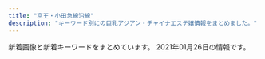 ```yaml
---
title: "京王・小田急線沿線"
description: "キーワード別にの巨乳アジアン・チャイナエステ嬢情報をまとめました。"
---
```


新着画像と新着キーワードをまとめています。
2021年01月26日の情報です。

<DmmAffiliateIns />
<KeywordTable
  shops={
    [
    {
        "station": "\u660e\u5927\u524d\u99c5\u4e2d\u592e\u53e3",
        "url": "http://massage-relax.pink/",
        "name": "U\uff06ME",
        "img_links": [
            "http://massage-relax.pink/images/bnr-campaign01.jpg",
            "http://massage-relax.pink/images/ttl-link.png",
            "http://massage-relax.pink/images/cg03.jpg",
            "http://massage-relax.pink/images/bg-image-consept.png",
            "http://massage-relax.pink/images/txt-footer-copyright.png",
            "http://massage-relax.pink/images/ttl-concept.png",
            "http://massage-relax.pink/images/cg08.jpg",
            "http://massage-relax.pink/images/cg09.jpg",
            "http://massage-relax.pink/images/cg02.jpg",
            "http://massage-relax.pink/images/ttl-informationt.png",
            "http://massage-relax.pink/images/img-header-mainvisual01.jpg",
            "http://massage-relax.pink/images/qr.jpg",
            "http://massage-relax.pink/images/cg07.jpg",
            "http://massage-relax.pink/images/cg11.jpg",
            "http://massage-relax.pink/images/txt-header-phone.png",
            "http://massage-relax.pink/images/img-therapist.jpg",
            "http://massage-relax.pink/images/img-therapistt.jpg",
            "http://massage-relax.pink/images/txt-header-phonet.png",
            "http://massage-relax.pink/images/ttl-qrt.png",
            "http://massage-relax.pink/images/ttl-conceptt.png",
            "http://massage-relax.pink/images/cg12.jpg",
            "http://massage-relax.pink/images/txt-header-storeinfo.png",
            "http://massage-relax.pink/images/ttl-pickupt.png",
            "http://massage-relax.pink/images/img-header-mainvisual01t.jpg",
            "http://massage-relax.pink/images/cg01.jpg",
            "http://massage-relax.pink/images/bg-image-consept02.png",
            "http://massage-relax.pink/images/ttl-concept2t.png",
            "http://massage-relax.pink/images/acc.jpg",
            "http://massage-relax.pink/images/ttl-information.png",
            "http://massage-relax.pink/images/ttl-therapist.png",
            "http://massage-relax.pink/images/ttl-concept2.png",
            "http://massage-relax.pink/images/img-linkt.jpg",
            "http://massage-relax.pink/images/bnr-sp-campaign01.jpg",
            "http://massage-relax.pink/images/ttl-pickup.png",
            "http://massage-relax.pink/images/cg05.jpg",
            "http://massage-relax.pink/images/ttl-qrf.png",
            "http://massage-relax.pink/images/img-link.jpg",
            "http://massage-relax.pink/images/cg10.jpg",
            "http://massage-relax.pink/images/ttl-qr.png"
        ],
        "keywords": {
            "D": 36,
            "86": 1,
            "E": 4
        }
    },
    {
        "station": "\u767b\u6238\u99c5",
        "keywords": {
            "91": 1,
            "C": 1,
            "D": 3,
            "89": 2,
            "86": 1,
            "87": 1,
            "E": 1
        },
        "url": "http://ainoumi.estheya.com/",
        "img_links": [
            "http://ainoumi.estheya.com/css/nav/nav-002.png",
            "http://ainoumi.estheya.com/css/nav/nav-003.png",
            "http://ainoumi.estheya.com/css/tel.png",
            "http://ainoumi.estheya.com/css/staff/staff04.jpg",
            "http://ainoumi.estheya.com/css/staff/staff01.jpg",
            "http://ainoumi.estheya.com/css/top01.png",
            "http://ainoumi.estheya.com/css/nav/nav-004.png",
            "http://ainoumi.estheya.com/css/nav/nav-006.png",
            "http://ainoumi.estheya.com/css/staff/staff02.jpg",
            "http://ainoumi.estheya.com/css/nav/nav-001.png",
            "http://ainoumi.estheya.com/css/staff/staff03.jpg",
            "http://ainoumi.estheya.com/css/osusume03.jpg",
            "http://ainoumi.estheya.com/css/nav/nav-005.png",
            "http://ainoumi.estheya.com/css/staff/staff05.jpg"
        ],
        "name": "\u611b\u306e\u6d77"
    },
    {
        "station": "\u4eac\u738b\u591a\u6469\u30bb\u30f3\u30bf\u30fc\u99c5\u897f\u53e3",
        "img_links": [
            "http://www.aroma-tsubaki.com/uploads/aromatsubaki/2020/10/flash5.jpg",
            "http://www.aroma-tsubaki.com/uploads/aromatsubaki/2020/10/flash6.jpg",
            "http://www.aroma-tsubaki.com/uploads/aromatsubaki/2011/10/468x60.jpg",
            "http://www.aroma-tsubaki.com/uploads/aromatsubaki/2011/11/e794bbe5838f-029.jpg",
            "http://www.aroma-tsubaki.com/uploads/aromatsubaki/2011/10/info.jpg",
            "http://www.aroma-tsubaki.com/uploads/aromatsubaki/2011/10/play3.jpg",
            "http://www.aroma-tsubaki.com/uploads/aromatsubaki/2020/10/flash2.jpg",
            "http://www.aroma-tsubaki.com/uploads/aromatsubaki/2012/10/e794bbe5838f-261.jpg",
            "http://www.aroma-tsubaki.com/uploads/aromatsubaki/2012/05/e794bbe5838f-1623.jpg",
            "http://www.aroma-tsubaki.com/uploads/aromatsubaki/2020/10/top.jpg",
            "http://www.aroma-tsubaki.com/uploads/aromatsubaki/images/no-photo.jpg",
            "http://www.aroma-tsubaki.com/uploads/aromatsubaki/2011/10/play4.jpg",
            "http://www.aroma-tsubaki.com/uploads/aromatsubaki/2020/10/flash3.jpg",
            "http://www.aroma-tsubaki.com/uploads/aromatsubaki/2020/10/flash4.jpg",
            "http://www.aroma-tsubaki.com/uploads/aromatsubaki/2011/10/play2.jpg",
            "http://www.aroma-tsubaki.com/uploads/aromatsubaki/2012/03/e794bbe5838f-1079.jpg",
            "http://www.aroma-tsubaki.com/uploads/aromatsubaki/2011/10/shouji.jpg",
            "http://www.aroma-tsubaki.com/uploads/aromatsubaki/2011/10/play1.jpg",
            "http://www.aroma-tsubaki.com/uploads/aromatsubaki/2018/10/tel.jpg",
            "http://www.aroma-tsubaki.com/uploads/aromatsubaki/2020/10/flash1.jpg",
            "http://www.aroma-tsubaki.com/uploads/aromatsubaki/2011/10/zi_link.jpg",
            "http://www.aroma-tsubaki.com/uploads/aromatsubaki/2011/11/e794bbe5838f-031.jpg"
        ],
        "url": "http://aroma-tsubaki.com/",
        "name": "\u693f",
        "keywords": {
            "C": 9
        }
    },
    {
        "img_links": [
            "http://www.fuafua.info/images/yu.jpg",
            "http://www.fuafua.info/images/r02.jpg",
            "http://www.fuafua.info/images/maga.png",
            "http://www.fuafua.info/images/w-4.jpg",
            "http://www.fuafua.info/images/m2.jpg",
            "http://www.fuafua.info/images/mobile.jpg",
            "http://www.fuafua.info/images/tstaff.jpg",
            "http://www.fuafua.info/images/ss.jpg",
            "http://www.fuafua.info/images/aym.jpg",
            "http://www.fuafua.info/images/yuka.jpg",
            "http://www.fuafua.info/images/r01.jpg",
            "http://www.fuafua.info/images/r03.jpg",
            "http://www.fuafua.info/images/mihao.jpg",
            "http://www.fuafua.info/images/s4.jpg",
            "http://www.fuafua.info/images/w-2.jpg",
            "http://www.fuafua.info/images/m1.jpg"
        ],
        "url": "http://www.fuafua.info/",
        "name": "\u5b89\u5fc3\u5802",
        "station": "\u8abf\u5e03\u99c5\u5317\u53e3",
        "keywords": {}
    },
    {
        "img_links": [
            "http://kara.relaxnabi.com/css/m-top02.jpg",
            "http://kara.relaxnabi.com/css/staff/staff03.jpg",
            "http://kara.relaxnabi.com/css/m-top006.jpg",
            "http://kara.relaxnabi.com/css/nav/nav-001.jpg",
            "http://kara.relaxnabi.com/css/nav/nav-004.jpg",
            "http://kara.relaxnabi.com/css/nav/nav-006.jpg",
            "http://kara.relaxnabi.com/css/nav/nav-003.jpg",
            "http://kara.relaxnabi.com/css/m-head01.jpg",
            "http://kara.relaxnabi.com/css/nav/nav-002.jpg",
            "http://kara.relaxnabi.com/css/m-top03.jpg",
            "http://kara.relaxnabi.com/css/staff/staff04.jpg",
            "http://kara.relaxnabi.com/css/staff/staff02.jpg",
            "http://kara.relaxnabi.com/css/staff/staff01.jpg",
            "http://kara.relaxnabi.com/css/c04.jpg",
            "http://kara.relaxnabi.com/css/nav/nav-005.jpg"
        ],
        "station": "\u5343\u6b73\u70cf\u5c71\u99c5\u5317\u53e3",
        "name": "KARA",
        "url": "http://kara.relaxnabi.com/",
        "keywords": {
            "89": 4,
            "D": 4
        }
    },
    {
        "keywords": {
            "85": 9,
            "D": 27,
            "87": 9,
            "\u80f8": 9,
            "86": 9
        },
        "img_links": [
            "http://www.fruit-4.xyz/templets/default/picture/staff_t.jpg",
            "http://www.fruit-4.xyz/templets/default/picture/interior_t.jpg",
            "http://www.fruit-4.xyz/uploads/201016/1-201016155P5605.jpg",
            "http://www.fruit-4.xyz/templets/default/picture/int1.png",
            "http://www.fruit-4.xyz/uploads/allimg/180801/1-1PP1091925J2.jpg",
            "http://www.fruit-4.xyz/uploads/190906/1-1ZZ612592T24.jpg",
            "http://www.fruit-4.xyz/templets/default/picture/news.jpg",
            "http://www.fruit-4.xyz/uploads/200806/1-200P6154349D7.jpg",
            "http://www.fruit-4.xyz/uploads/200806/1-200P6154212B0.jpg",
            "http://www.fruit-4.xyz/uploads/190906/1-1ZZ6130R3594.jpg",
            "http://www.fruit-4.xyz/uploads/190906/1-1ZZ6125JU21.jpg",
            "http://www.fruit-4.xyz/uploads/201218/1-20121Q60321957.jpg",
            "http://www.fruit-4.xyz/uploads/allimg/180731/1-1PI1145244194.jpg",
            "http://www.fruit-4.xyz/uploads/180731/1-1PI1144544558.jpg",
            "http://www.fruit-4.xyz/uploads/190906/1-1ZZ6125T4451.jpg",
            "http://www.fruit-4.xyz/uploads/190906/1-1ZZ613114IH.png",
            "http://www.fruit-4.xyz/uploads/200904/1-200Z4141523208.jpg",
            "http://www.fruit-4.xyz/uploads/201110/1-20111014043J00.jpg",
            "http://www.fruit-4.xyz/templets/default/picture/rec1.png",
            "http://www.fruit-4.xyz/uploads/201104/1-201104123F0148.jpg",
            "http://www.fruit-4.xyz/uploads/200806/1-200P6154303L6.jpg",
            "http://www.fruit-4.xyz/templets/default/picture/head.jpg",
            "http://www.fruit-4.xyz/templets/default/picture/tt.jpg"
        ],
        "station": "\u5e9c\u4e2d\u99c5\u5317\u53e3",
        "url": "http://www.fruit-4.xyz/",
        "name": "Artemis \u6708\u306e\u5973\u795e"
    },
    {
        "keywords": {
            "C": 7
        },
        "station": "\u5e9c\u4e2d\u99c5\u5357\u53e3",
        "url": "http://iyashien-est.com/",
        "img_links": [
            "http://iyashien-est.com/girl/5.jpg",
            "http://iyashien-est.com/images/staff.jpg",
            "http://iyashien-est.com/girl/3.jpg",
            "http://iyashien-est.com/images/room/photo04.jpg",
            "http://iyashien-est.com/images/capinfo.jpg",
            "http://iyashien-est.com/girl/4.jpg",
            "http://iyashien-est.com/girl/2.jpg",
            "http://iyashien-est.com/images/index.jpg",
            "http://iyashien-est.com/girl/1.jpg",
            "http://iyashien-est.com/images/room/photo01.jpg",
            "http://iyashien-est.com/images/room/photo02.jpg",
            "http://iyashien-est.com/images/room/photo03.jpg",
            "http://iyashien-est.com/girl/6.jpg",
            "http://iyashien-est.com/girl/7.jpg",
            "http://iyashien-est.com/girl/16.jpg",
            "http://iyashien-est.com/girl/9.jpg"
        ],
        "name": "\u7652\u3057\u82d1"
    },
    {
        "station": "\u72db\u6c5f\u99c5\u5317\u53e3",
        "url": "http://hanabi.msa.jp/",
        "img_links": [
            "http://hanabi.msa.jp/images/top/top_06.jpg",
            "http://hanabi.msa.jp/images/top/top_02.jpg",
            "http://hanabi.msa.jp/images/page_top.png",
            "http://hanabi.msa.jp/images/top/top_03.jpg",
            "http://hanabi.msa.jp/images/top/top_01.jpg",
            "http://hanabi.msa.jp/images/top/top_05.jpg",
            "http://hanabi.msa.jp/images/staff_image/staf_04a.jpg",
            "http://hanabi.msa.jp/images/top/top_08.png",
            "http://hanabi.msa.jp/images/home/top.jpg",
            "http://hanabi.msa.jp/images/top/top_04.jpg"
        ],
        "name": "\u82b1\u706b",
        "keywords": {}
    },
    {
        "img_links": [
            "http://space.iyasi.me/images/s_info.png",
            "http://space.iyasi.me/images/top2.jpg",
            "http://space.iyasi.me/images/wenzi-staff.png",
            "http://space.iyasi.me/images/staff18a.jpg",
            "http://space.iyasi.me/layer/images/top/top_04.jpg",
            "http://space.iyasi.me/images/ser1.jpg",
            "http://space.iyasi.me/images/staff16b.jpg",
            "http://space.iyasi.me/layer/images/top.jpg",
            "http://space.iyasi.me/images/info.png",
            "http://space.iyasi.me/images/top1.jpg",
            "http://space.iyasi.me/images/staff7.jpg",
            "http://space.iyasi.me/images/ser4.jpg",
            "http://space.iyasi.me/images/staff16a.jpg",
            "http://space.iyasi.me/images/staff17a.jpg",
            "http://space.iyasi.me/layer/images/top/top_06.jpg",
            "http://space.iyasi.me/layer/images/top/top_05.jpg",
            "http://space.iyasi.me/images/staff1.jpg",
            "http://space.iyasi.me/images/staff_bj4.png",
            "http://space.iyasi.me/layer/images/top/top_01.jpg",
            "http://space.iyasi.me/images/staff13a.jpg",
            "http://space.iyasi.me/images/1.jpg",
            "http://space.iyasi.me/images/s_service.png",
            "http://space.iyasi.me/images/ser2.jpg",
            "http://space.iyasi.me/images/staff_bj1.png",
            "http://space.iyasi.me/images/staff1a.jpg",
            "http://space.iyasi.me/layer/images/top/top_03.jpg",
            "http://space.iyasi.me/layer/images/top/top_08.png",
            "http://space.iyasi.me/layer/images/top/top_02.jpg",
            "http://space.iyasi.me/images/ser3.jpg"
        ],
        "url": "http://space.iyasi.me/",
        "name": "\u7652\u3057\u7a7a\u9593",
        "station": "\u8056\u8e5f\u685c\u30f6\u4e18\u99c5\u6771\u53e3",
        "keywords": {
            "88": 3,
            "85": 3,
            "83": 3,
            "86": 1,
            "84": 6
        }
    },
    {
        "keywords": {
            "90": 72,
            "92": 24,
            "87": 12,
            "88": 12,
            "86": 12
        },
        "img_links": [
            "https://hamamatsucho-esthe.work/icon/line.png",
            "https://tama-mensesthe.com/staff/aya-l1.jpg",
            "https://tama-mensesthe.com/room/3-l.jpg",
            "https://tama-mensesthe.com/room/2-l.jpg",
            "https://tama-mensesthe.com/staff/momo-l1.jpg",
            "https://tama-mensesthe.com/staff/yuyu-s1.jpg",
            "https://tama-mensesthe.com/staff/mimi-l1.jpg",
            "https://tama-mensesthe.com/2020/10/06/aya-s1.jpg",
            "https://kannai-mensesthe.com//images/footer-r.png",
            "https://tama-mensesthe.com/staff/mirai-s1.jpg",
            "https://tama-mensesthe.com/link/mens-esthe.png",
            "https://tama-mensesthe.com/menu/blog.png",
            "https://tama-mensesthe.com/icon/yelp.png",
            "https://tama-mensesthe.com/menu/staff.png",
            "https://tama-mensesthe.com/room/esthe1.jpg",
            "https://tama-mensesthe.com/room/1-l.jpg",
            "https://tama-mensesthe.com/staff/eri-s1.jpg",
            "https://tama-mensesthe.com/staff/miki-s1.jpg",
            "https://tama-mensesthe.com/room/4-l.jpg",
            "https://tama-mensesthe.com/staff/yuyu-l1.jpg",
            "https://tama-mensesthe.com/button/home.png",
            "https://tama-mensesthe.com/room/4-s.jpg",
            "https://hamamatsucho-esthe.work/icon/twitter.png",
            "https://tama-mensesthe.com/staff/miki-l1.jpg",
            "https://tama-mensesthe.com/staff/momo-s2.jpg",
            "https://tama-mensesthe.com/room/2-s.jpg",
            "https://tama-mensesthe.com/2021/01/06/nana-s1.jpg",
            "https://tama-mensesthe.com/menu/home.png",
            "https://tama-mensesthe.com/staff/yumi-l1.jpg",
            "https://tama-mensesthe.com/images/header3.png",
            "https://tama-mensesthe.com/staff/nana-s1.jpg",
            "https://tama-mensesthe.com/staff/yuri-s1.jpg",
            "https://tama-mensesthe.com/images/footer-l.png",
            "https://tama-mensesthe.com/room/esthe3.jpg",
            "https://hamamatsucho-esthe.work/icon/facebook.png",
            "https://tama-mensesthe.com/staff/coco-s1.jpg",
            "https://tama-mensesthe.com/staff/yuri-l1.jpg",
            "https://tama-mensesthe.com/button/blog.png",
            "https://tama-mensesthe.com/images/main-sp.jpg",
            "https://tama-mensesthe.com/2020/11/27/miki-s1.jpg",
            "https://tama-mensesthe.com/staff/yumi-s1.jpg",
            "https://tama-mensesthe.com/images/main1.jpg",
            "https://tama-mensesthe.com/2020/10/24/yumi-s1.jpg",
            "https://tama-mensesthe.com/room/3-s.jpg",
            "https://tama-mensesthe.com/staff/eri-l1.jpg",
            "https://tama-mensesthe.com/button/staff.png",
            "https://tama-mensesthe.com/staff/nana-l1.jpg",
            "https://tama-mensesthe.com/2020/07/04/eri-s1.jpg",
            "https://tama-mensesthe.com/staff/momo-s1.jpg",
            "https://tama-mensesthe.com/staff/aya-s1.jpg",
            "https://tama-mensesthe.com/2020/10/06/mirai-s1.jpg",
            "https://tama-mensesthe.com/2019/12/25/miki-s1.jpg",
            "https://tama-mensesthe.com/staff/mirai-l1.jpg",
            "https://tama-mensesthe.com/menu/info.png",
            "https://kannai-mensesthe.com/images/footer-l.png",
            "https://tama-mensesthe.com/staff/coco-l1.jpg",
            "https://tama-mensesthe.com/images/clear.png",
            "https://tama-mensesthe.com/2020/01/15/momo-s1.jpg",
            "https://tama-mensesthe.com//images/footer-r.png",
            "https://tama-mensesthe.com/staff/mimi-s1.jpg",
            "https://tama-mensesthe.com/staff/momo-l2.jpg",
            "https://tama-mensesthe.com/room/esthe2.jpg",
            "https://tama-mensesthe.com/room/1-s.jpg"
        ],
        "name": "Lotus \uff5e\u30ed\u30fc\u30bf\u30b9\uff5e",
        "station": "\u8056\u8e5f\u685c\u30f6\u4e18\u99c5\u897f\u53e3",
        "url": "https://tama-mensesthe.com/"
    },
    {
        "name": "\u82b1\u306e\u9999",
        "url": "http://relax-esthe.net/",
        "keywords": {
            "87": 1,
            "88": 1,
            "86": 4
        },
        "station": "\u3064\u3064\u3058\u30f6\u4e18\u99c5\u5317\u53e3",
        "img_links": [
            "http://relax-esthe.net/img/t4.jpg",
            "http://relax-esthe.net/img/t1.jpg",
            "http://relax-esthe.net/img/r1.jpg",
            "http://relax-esthe.net/img/top.png",
            "http://relax-esthe.net/img/t5.jpg",
            "http://relax-esthe.net/img/t3.jpg",
            "http://relax-esthe.net/img/no.png",
            "http://relax-esthe.net/img/cg1.jpg",
            "http://relax-esthe.net/img/t2.jpg",
            "http://relax-esthe.net/img/cg3.jpg",
            "http://relax-esthe.net/img/r2.jpg",
            "http://relax-esthe.net/img/cg10.jpg",
            "http://relax-esthe.net/img/cg4.jpg",
            "http://relax-esthe.net/img/r3.jpg",
            "http://relax-esthe.net/img/cg2.jpg",
            "http://relax-esthe.net/img/rb.png",
            "http://relax-esthe.net/img/mx.png",
            "http://relax-esthe.net/img/cg7.jpg"
        ]
    },
    {
        "keywords": {},
        "name": "\u30d5\u30a7\u30a2\u30ea\u30fc\u30fb\u30a6\u30a4\u30f3\u30b0\u30b9",
        "img_links": [
            "http://est70.jp/fwg/images/header.png",
            "http://est70.jp/fwg/girl/06.png",
            "http://est70.jp/fwg/images/bt6.png",
            "http://est70.jp/fwg/images/facial-massage.png",
            "http://est70.jp/fwg/girl/01.png",
            "http://est70.jp/fwg/girl/g05.png",
            "http://est70.jp/fwg/images/bt1.png",
            "http://est70.jp/fwg/images/bt2.png",
            "http://est70.jp/fwg/images/footer.png",
            "http://est70.jp/fwg/images/bt4.png",
            "http://est70.jp/fwg/images/bt3.png",
            "http://est70.jp/fwg/images/head-bar.png",
            "http://est70.jp/fwg/girl/05.png",
            "http://est70.jp/fwg/girl/g06.png",
            "http://est70.jp/fwg/images/bt5.png",
            "http://est70.jp/fwg/girl/g07.png",
            "http://est70.jp/fwg/girl/07.png"
        ],
        "url": "http://est70.jp/fwg/",
        "station": "\u767b\u6238\u99c5\u751f\u7530\u7dd1\u5730\u51fa\u53e3"
    },
    {
        "station": "\u5343\u6b73\u70cf\u5c71\u99c5\u5317\u53e3",
        "keywords": {
            "86": 3,
            "87": 15,
            "C": 2,
            "88": 2,
            "D": 18
        },
        "name": "ViVi",
        "img_links": [
            "http://www.vivi.esjp.site/images/link_line.png",
            "http://www.vivi.esjp.site/files/019.jpg",
            "http://www.vivi.esjp.site/files/013.jpg",
            "http://www.vivi.esjp.site/images/girl-z2.jpg",
            "http://www.vivi.esjp.site/files/003.jpg",
            "http://www.vivi.esjp.site/files/004-02.jpg",
            "http://www.vivi.esjp.site/files/004.jpg",
            "http://www.vivi.esjp.site/files/011-02.jpg",
            "http://www.vivi.esjp.site/files/015.jpg",
            "http://www.vivi.esjp.site/files/018-02.jpg",
            "http://www.vivi.esjp.site/files/020-02.jpg",
            "http://www.vivi.esjp.site/images/top_sche.png",
            "http://www.vivi.esjp.site/files/021-02.jpg",
            "http://www.vivi.esjp.site/files/014-02.jpg",
            "http://www.vivi.esjp.site/files/007-02.jpg",
            "http://www.vivi.esjp.site/files/016.jpg",
            "http://www.vivi.esjp.site/images/shop/shop04.jpg",
            "http://www.vivi.esjp.site/images/shop/shop01.jpg",
            "http://www.vivi.esjp.site/files/008-02.jpg",
            "http://www.vivi.esjp.site/files/011.jpg",
            "http://www.vivi.esjp.site/files/022.jpg",
            "http://www.vivi.esjp.site/images/girl-z1.jpg",
            "http://www.vivi.esjp.site/files/002-02.jpg",
            "http://www.vivi.esjp.site/files/006-02.jpg",
            "http://www.vivi.esjp.site/images/staff_line.png",
            "http://www.vivi.esjp.site/files/018.jpg",
            "http://www.vivi.esjp.site/files/015-02.jpg",
            "http://www.vivi.esjp.site/images/shop/shop02.jpg",
            "http://www.vivi.esjp.site/files/002.jpg",
            "http://www.vivi.esjp.site/files/010.jpg",
            "http://www.vivi.esjp.site/images/shop/shop03.jpg",
            "http://www.vivi.esjp.site/images/top.png",
            "http://www.vivi.esjp.site/files/009.jpg",
            "http://www.vivi.esjp.site/files/014.jpg",
            "http://www.vivi.esjp.site/files/001.jpg",
            "http://www.vivi.esjp.site/files/007.jpg",
            "http://www.vivi.esjp.site/files/019-02.jpg",
            "http://www.vivi.esjp.site/files/001-02.jpg",
            "http://www.vivi.esjp.site/files/016-02.jpg",
            "http://www.vivi.esjp.site/files/003-02.jpg",
            "http://www.vivi.esjp.site/images/bj3.png",
            "http://www.vivi.esjp.site/files/022-02.jpg",
            "http://www.vivi.esjp.site/images/mobile.jpg",
            "http://www.vivi.esjp.site/files/020.jpg",
            "http://www.vivi.esjp.site/files/021.jpg",
            "http://www.vivi.esjp.site/files/009-02.jpg",
            "http://www.vivi.esjp.site/files/017-02.jpg",
            "http://www.vivi.esjp.site/files/013-02.jpg",
            "http://www.vivi.esjp.site/files/017.jpg",
            "http://www.vivi.esjp.site/files/010-02.jpg",
            "http://www.vivi.esjp.site/files/008.jpg",
            "http://www.vivi.esjp.site/files/006.jpg"
        ],
        "url": "http://www.vivi.esjp.site/"
    },
    {
        "name": "\u9759\u9999",
        "url": "http://shizuka2015.net/",
        "keywords": {
            "C": 7
        },
        "img_links": [
            "http://shizuka2015.net/images/nav/hanga-sta.jpg",
            "http://shizuka2015.net/images/staff/yuri.jpg",
            "http://shizuka2015.net/images/sys-n.jpg",
            "http://shizuka2015.net/images/shop/4.jpg",
            "http://shizuka2015.net/images/yuka.jpg",
            "http://shizuka2015.net/images/sakura.jpg",
            "http://shizuka2015.net/images/shop/1.jpg",
            "http://shizuka2015.net/images/nav/hanga-job.jpg",
            "http://shizuka2015.net/images/shop/5.jpg",
            "http://shizuka2015.net/images/shop/6.jpg",
            "http://shizuka2015.net/images/nav/hanga-acc.jpg",
            "http://shizuka2015.net/images/lm-c-bgdb2.png",
            "http://shizuka2015.net/images/nav/hanga-sys.jpg",
            "http://shizuka2015.net/images/lm-c-bgdow.png",
            "http://shizuka2015.net/images/w-top.jpg",
            "http://shizuka2015.net/images/aki.jpg",
            "http://shizuka2015.net/images/staff/hikari.jpg",
            "http://shizuka2015.net/images/moe.jpg"
        ],
        "station": "\u4e0b\u5317\u6ca2\u99c5\u5357\u53e3"
    },
    {
        "img_links": [
            "http://meidaimaesecretbase.club/sys2.jpg",
            "http://meidaimaesecretbase.club/2/uploadimg/1587527299.jpg",
            "http://meidaimaesecretbase.club/2/uploadimg/1591787978.jpg",
            "http://meidaimaesecretbase.club/sys1.jpg",
            "http://meidaimaesecretbase.club/2/uploadimg/1587527512.jpg",
            "http://meidaimaesecretbase.club/staff_t.jpg",
            "http://meidaimaesecretbase.club/int1.png",
            "http://meidaimaesecretbase.club/head.jpg",
            "http://meidaimaesecretbase.club/2/uploadimg/1597642441.jpg",
            "http://meidaimaesecretbase.club/2/uploadimg/1597806778.jpg",
            "http://meidaimaesecretbase.club/s1.png"
        ],
        "keywords": {
            "D": 2,
            "87": 1,
            "85": 1,
            "86": 1,
            "90": 1,
            "83": 1,
            "C": 1,
            "E": 1
        },
        "url": "http://meidaimaesecretbase.club/",
        "name": "\u79d8\u5bc6\u57fa\u5730",
        "station": "\u660e\u5927\u524d\u99c5\u4e2d\u592e\u53e3"
    },
    {
        "img_links": [
            "http://37.esnavi.work/s_staff.png",
            "http://37.esnavi.work/2/uploadimg/1609226359.jpg",
            "http://37.esnavi.work/2/uploadimg/1602659461.jpg",
            "http://37.esnavi.work/2/uploadimg/1586429676.jpg",
            "http://37.esnavi.work/room3.jpg",
            "http://37.esnavi.work/2/uploadimg/1610956377.jpg",
            "http://37.esnavi.work/nbj3.jpg",
            "http://37.esnavi.work/2/uploadimg/1609226185.jpg",
            "http://37.esnavi.work/top.png",
            "http://37.esnavi.work/2/uploadimg/1586429606.jpg",
            "http://37.esnavi.work/s_pick.jpg",
            "http://37.esnavi.work/2/uploadimg/1589374736.jpg",
            "http://37.esnavi.work/room4.jpg",
            "http://37.esnavi.work/room2.jpg",
            "http://37.esnavi.work/info.jpg",
            "http://37.esnavi.work/tel.jpg",
            "http://37.esnavi.work/2/uploadimg/1599391670.jpg",
            "http://37.esnavi.work/service4.jpg",
            "http://37.esnavi.work/service3.jpg",
            "http://37.esnavi.work/2/uploadimg/1587726066.jpg",
            "http://37.esnavi.work/service1.jpg",
            "http://37.esnavi.work/acc.jpg",
            "http://37.esnavi.work/2/uploadimg/1599474468.jpg",
            "http://37.esnavi.work/s_news.jpg",
            "http://37.esnavi.work/service2.jpg",
            "http://37.esnavi.work/room1.jpg"
        ],
        "url": "http://37.esnavi.work/",
        "name": "37\u2103",
        "station": "\u5e61\u30f6\u8c37\u99c5",
        "keywords": {
            "C": 8,
            "87": 2,
            "83": 6,
            "84": 2,
            "D": 6,
            "98": 2,
            "86": 8,
            "G": 2
        }
    },
    {
        "station": "\u5e9c\u4e2d\u99c5\u5317\u53e3",
        "keywords": {},
        "url": "http://sweet-heart.work/",
        "img_links": [
            "http://sweet-heart.work/i/img/mimi.jpg",
            "http://sweet-heart.work/i/img/anna.jpg",
            "http://sweet-heart.work/images/b2.jpg",
            "http://sweet-heart.work/images/news.jpg",
            "http://sweet-heart.work/images/head.jpg",
            "http://sweet-heart.work/images/sys.jpg",
            "http://sweet-heart.work/i/img/pi.jpg",
            "http://sweet-heart.work/i/img/nana.jpg",
            "http://sweet-heart.work/img/maria1.jpg",
            "http://sweet-heart.work/images/5.jpg",
            "http://sweet-heart.work/img/pi.jpg",
            "http://sweet-heart.work/img/maria.jpg",
            "http://sweet-heart.work/i/img/maria.jpg",
            "http://sweet-heart.work/img/nana.jpg",
            "http://sweet-heart.work/images/ta.jpg",
            "http://sweet-heart.work/images/tr.jpg",
            "http://sweet-heart.work/images/b1.jpg",
            "http://sweet-heart.work/img/anna.jpg",
            "http://sweet-heart.work/img/pi1.jpg",
            "http://sweet-heart.work/images/1.jpg",
            "http://sweet-heart.work/images/2.jpg",
            "http://sweet-heart.work/img/mimi1.jpg",
            "http://sweet-heart.work/images/int2.jpg",
            "http://sweet-heart.work/images/3.jpg",
            "http://sweet-heart.work/images/4.jpg",
            "http://sweet-heart.work/img/nana1.jpg",
            "http://sweet-heart.work/img/mimi.jpg",
            "http://sweet-heart.work/images/rem.jpg",
            "http://sweet-heart.work/images/att.png",
            "http://sweet-heart.work/img/anna1.jpg",
            "http://sweet-heart.work/images/mobile.jpg",
            "http://sweet-heart.work/images/interior_t.png",
            "http://sweet-heart.work/images/staff_t.png",
            "http://sweet-heart.work/images/int1.jpg"
        ],
        "name": "Sweet Heart"
    },
    {
        "station": "\u8056\u8e5f\u685c\u30b1\u4e18\u99c5\u897f\u53e3",
        "url": "http://gakuen.iest.info/",
        "keywords": {},
        "name": "\u30de\u30fc\u30e1\u30a4\u30c9",
        "img_links": [
            "http://gakuen.iest.info/images/top.jpg",
            "http://gakuen.iest.info/photos/sites/2/2020/01/2020012313115328.jpg",
            "http://gakuen.iest.info/photos/sites/2/2020/06/2020061616280157.jpg",
            "http://gakuen.iest.info/photos/sites/2/2020/05/202005211902408.jpg",
            "http://gakuen.iest.info/photos/sites/2/2020/01/202001201156212.jpg",
            "http://gakuen.iest.info/images/g10.jpg",
            "http://gakuen.iest.info/images/news1.jpg",
            "http://gakuen.iest.info/photos/sites/2/2020/03/2020031917023498.jpg",
            "http://gakuen.iest.info/photos/sites/2/2019/03/2019030516090063.jpg",
            "http://gakuen.iest.info/images/g7.jpg",
            "http://gakuen.iest.info/images/g1.jpg",
            "http://gakuen.iest.info/photos/sites/2/2020/03/2020032315452568.jpg",
            "http://gakuen.iest.info/photos/sites/2/2018/12/2018122016370328.jpg",
            "http://gakuen.iest.info/photos/sites/2/2020/07/2020072016533176.jpg",
            "http://gakuen.iest.info/photos/sites/2/2019/03/2019032815331529.jpg",
            "http://gakuen.iest.info/photos/sites/2/2020/12/2020121712262192.jpg",
            "http://gakuen.iest.info/photos/sites/2/2018/12/2018120914092113.jpg",
            "http://gakuen.iest.info/images/pick.jpg",
            "http://gakuen.iest.info/images/g16.jpg",
            "http://gakuen.iest.info/photos/sites/2/2019/05/2019050913134067.jpg",
            "http://gakuen.iest.info/images/s_staff.jpg",
            "http://gakuen.iest.info/photos/sites/2/2020/01/2020012918400879.jpg",
            "http://gakuen.iest.info/photos/sites/2/2019/07/2019070814045162.jpg",
            "http://gakuen.iest.info/photos/sites/2/2021/01/2021011710180186.jpg",
            "http://gakuen.iest.info/photos/sites/2/2018/12/2018122016370867.jpg",
            "http://gakuen.iest.info/photos/sites/2/2020/04/202004131442543.jpg",
            "http://gakuen.iest.info/photos/sites/2/2020/03/2020030312530188.jpg",
            "http://gakuen.iest.info/photos/sites/2/2020/02/2020022712294123.jpg",
            "http://gakuen.iest.info/photos/sites/2/2019/09/2019091711325670.jpg",
            "http://gakuen.iest.info/photos/sites/2/2020/03/2020030612170589.jpg",
            "http://gakuen.iest.info/images/g17.jpg",
            "http://gakuen.iest.info/images/info.jpg",
            "http://gakuen.iest.info/photos/sites/2/2020/04/2020040617563893.jpg",
            "http://gakuen.iest.info/photos/sites/2/2020/03/202003121411072.jpg",
            "http://gakuen.iest.info/photos/sites/2/2020/02/2020021810301874.jpg",
            "http://gakuen.iest.info/photos/sites/2/2020/04/2020042017530271.jpg",
            "http://gakuen.iest.info/images/2.jpg",
            "http://gakuen.iest.info/images/s_link.jpg",
            "http://gakuen.iest.info/photos/sites/2/2020/07/2020073112251978.jpg",
            "http://gakuen.iest.info/images/g2.jpg",
            "http://gakuen.iest.info/photos/sites/2/2018/12/2018122016365886.jpg",
            "http://gakuen.iest.info/photos/sites/2/2019/04/2019042412405867.jpg",
            "http://gakuen.iest.info/photos/sites/2/2020/02/202002181030244.jpg",
            "http://gakuen.iest.info/images/g11.jpg",
            "http://gakuen.iest.info/photos/sites/2/2019/02/2019022817325825.jpg",
            "http://gakuen.iest.info/images/staff_bj3.jpg",
            "http://gakuen.iest.info/images/mobile.jpg",
            "http://gakuen.iest.info/photos/sites/2/2020/05/2020050117553339.jpg",
            "http://gakuen.iest.info/photos/sites/2/2020/03/2020031710530315.jpg",
            "http://gakuen.iest.info/photos/sites/2/2020/03/2020031710530298.jpg",
            "http://gakuen.iest.info/images/staff0.jpg",
            "http://gakuen.iest.info/images/1.jpg",
            "http://gakuen.iest.info/photos/sites/2/2019/12/2019122012395148.jpg",
            "http://gakuen.iest.info/photos/sites/2/2020/02/202002181926092.jpg",
            "http://gakuen.iest.info/photos/sites/2/2020/05/2020052119024816.jpg",
            "http://gakuen.iest.info/photos/sites/2/2021/01/2021011710180345.jpg",
            "http://gakuen.iest.info/photos/sites/2/2020/02/202002061519106.jpg",
            "http://gakuen.iest.info/photos/sites/2/2019/08/2019081415474742.jpg",
            "http://gakuen.iest.info/images/g3.jpg",
            "http://gakuen.iest.info/images/s_cosplay.jpg",
            "http://gakuen.iest.info/images/g13.jpg",
            "http://gakuen.iest.info/photos/sites/2/2020/01/2020011414544936.jpg",
            "http://gakuen.iest.info/images/info2.jpg",
            "http://gakuen.iest.info/photos/sites/2/2020/04/2020042017530931.jpg",
            "http://gakuen.iest.info/photos/sites/2/2020/12/2020120714105839.jpg",
            "http://gakuen.iest.info/images/g14.jpg",
            "http://gakuen.iest.info/photos/sites/2/2020/03/2020032310123163.jpg",
            "http://gakuen.iest.info/photos/sites/2/2021/01/2021011710180481.jpg",
            "http://gakuen.iest.info/photos/sites/2/2020/01/2020012313114295.jpg",
            "http://gakuen.iest.info/photos/sites/2/2020/01/2020011113280929.jpg",
            "http://gakuen.iest.info/photos/sites/2/2019/03/2019033017261438.jpg",
            "http://gakuen.iest.info/images/dairy1.jpg",
            "http://gakuen.iest.info/images/g15.jpg",
            "http://gakuen.iest.info/photos/sites/2/2020/09/2020093013013880.jpg",
            "http://gakuen.iest.info/photos/sites/2/2020/02/2020021810302988.jpg",
            "http://gakuen.iest.info/photos/sites/2/2020/01/2020012313114828.jpg"
        ]
    },
    {
        "name": "Aroma Opa",
        "url": "https://aroma-opa.jpn.cm/",
        "keywords": {
            "C": 2
        },
        "station": "\u5e9c\u4e2d\u99c5\u5357\u53e3",
        "img_links": [
            "https://aroma-opa.jpn.cm/themes/aroma/template/assets/images/btn_side04.png",
            "https://aroma-opa.jpn.cm/photos/17/8180/202101/21011921532a520.png",
            "https://aroma-opa.jpn.cm/photos/17/8180/202101/21010215552j518.jpeg",
            "https://assets.jp-navi.info/images/images/es-thumbnail.png",
            "https://aroma-opa.jpn.cm/photos/17/8180/202101/202101111210136.jpg",
            "https://aroma-opa.jpn.cm/photos/17/8180/202012/2012241539323j7.jpeg",
            "https://aroma-opa.jpn.cm/photos/17/8180/202101/2021011112100867.jpg",
            "https://aroma-opa.jpn.cm/themes/aroma/template/assets/images/btn_side01.png",
            "https://assets.jp-navi.info/images/images/nophoto.jpg",
            "https://aroma-opa.jpn.cm/themes/aroma/template/assets/images/card02.jpg",
            "https://aroma-opa.jpn.cm/photos/17/8180/202101/202101111210093.jpg",
            "https://aroma-opa.jpn.cm/photos/17/8180/202101/2021011112101362.jpg",
            "https://aroma-opa.jpn.cm/photos/17/8180/202101/2101192153415a9.png",
            "https://aroma-opa.jpn.cm/themes/aroma/template/assets/images/card01.png",
            "https://aroma-opa.jpn.cm/themes/aroma/template/assets/images/btn_side03.png",
            "https://aroma-opa.jpn.cm/photos/17/8180/202101/2101192154012b6.png",
            "https://aroma-opa.jpn.cm/photos/17/8180/202101/2021011112101253.jpg",
            "https://aroma-opa.jpn.cm/photos/17/8180/202101/210119215302tj.png",
            "https://aroma-opa.jpn.cm/photos/17/8180/202101/2021011112101351.jpg",
            "https://aroma-opa.jpn.cm/themes/aroma/template/assets/images/tit_news.png",
            "https://aroma-opa.jpn.cm/photos/17/8180/202101/2021011112101285.jpg",
            "https://aroma-opa.jpn.cm/themes/aroma/template/assets/images/btn_side05.png",
            "https://aroma-opa.jpn.cm/themes/aroma/template/assets/images/btn_side02.png",
            "https://aroma-opa.jpn.cm/themes/aroma/template/assets/images/btn_side07.png",
            "https://aroma-opa.jpn.cm/photos/17/8180/202101/2021011112101316.jpg",
            "https://aroma-opa.jpn.cm/themes/aroma/template/assets/images/tit_staff.png",
            "https://aroma-opa.jpn.cm/themes/aroma/template/assets/images/tit_sch.png",
            "https://aroma-opa.jpn.cm/photos/17/8180/202101/2021011112100992.jpg",
            "https://aroma-opa.jpn.cm/themes/aroma/template/assets/images/btn_side06.png",
            "https://aroma-opa.jpn.cm/themes/aroma/template/assets/images/tit_link.png"
        ]
    },
    {
        "keywords": {},
        "name": "\u685c\u96ea",
        "img_links": [
            "http://www.sh-sakurayuki.work/images/r6.jpg",
            "http://www.sh-sakurayuki.work/uploads/allimg/180620/1-1P6201013133b.jpg",
            "http://www.sh-sakurayuki.work/images/g_05.jpg",
            "http://www.sh-sakurayuki.work/uploads/200529/1-200529162539293.jpg",
            "http://www.sh-sakurayuki.work/uploads/191210/1-19121014431SH.jpg",
            "http://www.sh-sakurayuki.work/images/r1.jpg",
            "http://www.sh-sakurayuki.work/images/g_01.jpg",
            "http://www.sh-sakurayuki.work/templets/default/picture/news.jpg",
            "http://www.sh-sakurayuki.work/images/g_04.jpg",
            "http://www.sh-sakurayuki.work/images/g_02.jpg",
            "http://www.sh-sakurayuki.work/templets/default/picture/interior_t.jpg",
            "http://www.sh-sakurayuki.work/templets/default/picture/rec1.png",
            "http://www.sh-sakurayuki.work/uploads/180621/1-1P621101232H4.png",
            "http://www.sh-sakurayuki.work/templets/default/picture/head.jpg",
            "http://www.sh-sakurayuki.work/images/g_03.jpg",
            "http://www.sh-sakurayuki.work/templets/default/picture/staff_t.jpg",
            "http://www.sh-sakurayuki.work/images/r2.jpg",
            "http://www.sh-sakurayuki.work/images/r5.jpg",
            "http://www.sh-sakurayuki.work/uploads/191112/1-191112115352496.jpg",
            "http://www.sh-sakurayuki.work/uploads/191112/1-19111211540G34.jpg",
            "http://www.sh-sakurayuki.work/uploads/180620/1-1P62010193X63.jpg",
            "http://www.sh-sakurayuki.work/uploads/180620/1-1P62010154K00.png"
        ],
        "url": "http://www.sh-sakurayuki.work/",
        "station": "\u8056\u8e5f\u685c\u30f6\u4e18\u99c5\u6771\u53e3"
    },
    {
        "url": "http://massage-est.xyz/",
        "name": "\u6df1\u4e95\u6c37\u306e\u56fd",
        "img_links": [
            "http://massage-est.xyz/images/cg071.jpg",
            "http://massage-est.xyz/images/cg081.jpg",
            "http://massage-est.xyz/images/cg031.jpg",
            "http://massage-est.xyz/images/top.png",
            "http://massage-est.xyz/images/cg11.jpg",
            "http://massage-est.xyz/images/sys.jpg",
            "http://massage-est.xyz/images/cg09.jpg",
            "http://massage-est.xyz/images/qr.jpg",
            "http://massage-est.xyz/images/spacer300x450.png",
            "http://massage-est.xyz/images/cg01.jpg",
            "http://massage-est.xyz/images/cg10.jpg",
            "http://massage-est.xyz/images/cg03.jpg",
            "http://massage-est.xyz/images/cg02.jpg",
            "http://massage-est.xyz/images/up_100_1_0.jpg",
            "http://massage-est.xyz/images/cg12.jpg",
            "http://massage-est.xyz/images/top2.png",
            "http://massage-est.xyz/images/cg06.jpg",
            "http://massage-est.xyz/images/cg091.jpg",
            "http://massage-est.xyz/images/cg011.jpg",
            "http://massage-est.xyz/images/cg07.jpg",
            "http://massage-est.xyz/images/cg04.jpg",
            "http://massage-est.xyz/images/cg021.jpg",
            "http://massage-est.xyz/images/cg08.jpg",
            "http://massage-est.xyz/images/spacer900x360.png",
            "http://massage-est.xyz/images/cg061.jpg"
        ],
        "station": "\u5343\u6b73\u70cf\u5c71\u99c5\u5317\u53e3",
        "keywords": {
            "C": 8,
            "D": 64,
            "E": 16,
            "86": 88
        }
    },
    {
        "name": "\u7652\u3057\u306e\u7a7a\u9593",
        "url": "http://www.iyashikukan.xyz/",
        "img_links": [
            "http://www.iyashikukan.xyz/images/top/t3.jpg",
            "http://www.iyashikukan.xyz/images/index-rin_14.jpg",
            "http://www.iyashikukan.xyz/images/index-rin_16.jpg",
            "http://www.iyashikukan.xyz/images/staff/10/mimi.jpg",
            "http://www.iyashikukan.xyz/images/top/top-foot_03.png",
            "http://www.iyashikukan.xyz/images/staff/10/nana.jpg",
            "http://www.iyashikukan.xyz/images/index-rin_02.jpg",
            "http://www.iyashikukan.xyz/images/lanmu-t-st.jpg",
            "http://www.iyashikukan.xyz/images/nav/nav-t-sys.jpg",
            "http://www.iyashikukan.xyz/images/index-rin_04.jpg",
            "http://www.iyashikukan.xyz/images/staff/10/2.jpg",
            "http://www.iyashikukan.xyz/images/staff/10/satomi.jpg",
            "http://www.iyashikukan.xyz/images/staff/9/39-02a.jpg",
            "http://www.iyashikukan.xyz/images/top/top-foot_04.png",
            "http://www.iyashikukan.xyz/images/lanmu-t-st2.jpg",
            "http://www.iyashikukan.xyz/images/shop/r5.jpg",
            "http://www.iyashikukan.xyz/images/top/top-foot_05.png",
            "http://www.iyashikukan.xyz/images/staff/10/1.jpg",
            "http://www.iyashikukan.xyz/images/top/t2.jpg",
            "http://www.iyashikukan.xyz/images/nav/nav-t-job.jpg",
            "http://www.iyashikukan.xyz/images/staff/10/sayaka22.jpg",
            "http://www.iyashikukan.xyz/images/top/t3.png",
            "http://www.iyashikukan.xyz/images/index-rin_20.jpg"
        ],
        "keywords": {},
        "station": "\u5343\u6b73\u70cf\u5c71\u99c5\u5317\u53e3"
    },
    {
        "url": "http://eternal-tokyo.net/",
        "name": "\u30a8\u30bf\u30fc\u30ca\u30eb",
        "station": "\u660e\u5927\u524d\u99c5\u4e2d\u592e\u53e3",
        "img_links": [
            "http://eternal-tokyo.net/img/slider/1.jpg",
            "https://eternal-tokyo.net/girls/kaede/c.jpg",
            "https://eternal-tokyo.net/girls/kaede/a.jpg",
            "https://eternal-tokyo.net/girls/yuri/b.jpg",
            "http://eternal-tokyo.net/girls/hina/c.jpg",
            "http://eternal-tokyo.net/girls/yuki/c.jpg",
            "http://eternal-tokyo.net/girls/emi/e.jpg",
            "http://eternal-tokyo.net/girls/rui/c.jpg",
            "https://eternal-tokyo.net/girls/kaede/d.jpg",
            "http://eternal-tokyo.net/girls/yuri/b.jpg",
            "https://eternal-tokyo.net/girls/rui/a.jpg",
            "http://eternal-tokyo.net/girls/momo/c.jpg",
            "http://eternal-tokyo.net/girls/emi/a.jpg",
            "https://eternal-tokyo.net/img/bar_right_cover.png",
            "https://eternal-tokyo.net/img/slider/1.jpg",
            "http://eternal-tokyo.net/girls/yuki/b.jpg",
            "http://eternal-tokyo.net/img/bar_sch.png",
            "http://eternal-tokyo.net/img/slider/2.jpg",
            "http://eternal-tokyo.net/girls/momo/e.jpg",
            "http://eternal-tokyo.net/girls/yuri/c.jpg",
            "https://eternal-tokyo.net/girls/yuri/a.jpg",
            "http://eternal-tokyo.net/girls/yuri/d.jpg",
            "https://eternal-tokyo.net/img/bar_newgirl.png",
            "https://eternal-tokyo.net/girls/kaede/b.jpg",
            "http://eternal-tokyo.net/img/bar_newgirl.png",
            "http://eternal-tokyo.net/girls/hina/e.jpg",
            "https://eternal-tokyo.net/girls/yuri/e.jpg",
            "http://eternal-tokyo.net/img/bar_right_cover.png",
            "http://eternal-tokyo.net/girls/momo/a.jpg",
            "http://eternal-tokyo.net/img/meidai.png",
            "http://eternal-tokyo.net/img/pc.png",
            "https://eternal-tokyo.net/img/slider/2.jpg",
            "http://eternal-tokyo.net/girls/momo/d.jpg",
            "http://eternal-tokyo.net/girls/yuri/e.jpg",
            "http://eternal-tokyo.net/img/bg_header.png",
            "http://eternal-tokyo.net/girls/kaede/b.jpg",
            "https://eternal-tokyo.net/img/bar_right_mobile.png",
            "https://eternal-tokyo.net/girls/kaede/e.jpg",
            "http://eternal-tokyo.net/img/bar_right_mailmaga.png",
            "https://eternal-tokyo.net/img/bg_header.png",
            "https://eternal-tokyo.net/img/bar_sch.png",
            "http://eternal-tokyo.net/img/bar_info.png",
            "http://eternal-tokyo.net/girls/kaede/c.jpg",
            "http://eternal-tokyo.net/girls/kaede/d.jpg",
            "https://eternal-tokyo.net/girls/yuri/d.jpg",
            "http://eternal-tokyo.net/girls/rui/e.jpg",
            "http://eternal-tokyo.net/girls/yuki/d.jpg",
            "http://eternal-tokyo.net/girls/kaede/a.jpg",
            "http://eternal-tokyo.net/girls/hina/b.jpg",
            "http://eternal-tokyo.net/girls/yuki/a.jpg",
            "http://eternal-tokyo.net/girls/emi/b.jpg",
            "https://eternal-tokyo.net/img/bar_info.png",
            "http://eternal-tokyo.net/img/qr.png",
            "https://eternal-tokyo.net/img/bar_right_mailmaga.png",
            "https://eternal-tokyo.net/img/meidai.png",
            "http://eternal-tokyo.net/girls/rui/a.jpg",
            "https://eternal-tokyo.net/girls/hina/a.jpg",
            "http://eternal-tokyo.net/girls/rui/b.jpg",
            "http://eternal-tokyo.net/girls/emi/d.jpg",
            "http://eternal-tokyo.net/girls/momo/b.jpg",
            "http://eternal-tokyo.net/girls/emi/c.jpg",
            "http://eternal-tokyo.net/girls/rui/d.jpg",
            "http://eternal-tokyo.net/girls/yuki/e.jpg",
            "http://eternal-tokyo.net/girls/hina/d.jpg",
            "http://eternal-tokyo.net/img/bar_right_mobile.png",
            "http://eternal-tokyo.net/girls/hina/a.jpg",
            "http://eternal-tokyo.net/girls/yuri/a.jpg",
            "https://eternal-tokyo.net/girls/emi/a.jpg",
            "https://eternal-tokyo.net/girls/yuri/c.jpg",
            "https://eternal-tokyo.net/girls/yuki/a.jpg",
            "http://eternal-tokyo.net/girls/kaede/e.jpg",
            "https://eternal-tokyo.net/girls/momo/a.jpg",
            "https://eternal-tokyo.net/img/qr.png"
        ],
        "keywords": {
            "84": 10,
            "86": 10,
            "F": 5,
            "C": 34,
            "83": 4,
            "D": 10,
            "88": 5,
            "85": 20
        }
    },
    {
        "img_links": [
            "http://soleil.ests.jp/images/top.jpg",
            "http://soleil.ests.jp/photos/sites/56/2020/08/2020080411123680.jpg",
            "http://soleil.ests.jp/photos/sites/56/2019/10/2019102319030547.jpg",
            "http://soleil.ests.jp/photos/sites/56/2019/10/2019102319074036.jpg",
            "http://soleil.ests.jp/images/news.png",
            "http://soleil.ests.jp/photos/sites/56/2019/11/2019112516575451.jpg",
            "http://soleil.ests.jp/images/s_reruit.png",
            "http://soleil.ests.jp/images/1.jpg",
            "http://soleil.ests.jp/images/info.jpg",
            "http://soleil.ests.jp/images/2.jpg",
            "http://soleil.ests.jp/photos/sites/56/2019/03/2019032114172725.jpg",
            "http://soleil.ests.jp/photos/sites/56/2018/09/2018092416510293.jpg",
            "http://soleil.ests.jp/images/mobile.jpg",
            "http://soleil.ests.jp/images/top1.jpg",
            "http://soleil.ests.jp/photos/sites/56/2019/10/2019102319030186.jpg",
            "http://soleil.ests.jp/images/s_staff.png",
            "http://soleil.ests.jp/photos/sites/56/2019/03/2019032015491329.jpg",
            "http://soleil.ests.jp/photos/sites/56/2018/09/2018092414015491.jpg",
            "http://soleil.ests.jp/photos/sites/56/2019/01/2019010410261048.jpg"
        ],
        "station": "\u8056\u8e5f\u685c\u30f6\u4e18\u99c5\u6771\u53e3",
        "keywords": {
            "89": 4,
            "87": 4,
            "E": 4,
            "F": 2,
            "85": 2,
            "D": 6,
            "86": 6,
            "C": 4
        },
        "name": "Soleil \u30fb\u30bd\u30ec\u30a4\u30e6",
        "url": "http://soleil.ests.jp/"
    },
    {
        "keywords": {},
        "station": "\u7a32\u7530\u5824\u99c5",
        "img_links": [
            "http://est70.xyz/lam/images/footer.png",
            "http://est70.xyz/lam/images/button-5.png",
            "http://est70.xyz/lam/images/button-3.png",
            "http://est70.xyz/lam/girl/4.jpg",
            "http://est70.xyz/lam/girl/6.jpg",
            "http://est70.xyz/lam/girl/g03.png",
            "http://est70.xyz/lam/images/tt.png",
            "http://est70.xyz/lam/images/button-6.png",
            "http://est70.xyz/lam/images/concept.png",
            "http://est70.xyz/lam/images/button-1.png",
            "http://est70.xyz/lam/images/button-4.png",
            "http://est70.xyz/lam/girl/g04.png",
            "http://est70.xyz/lam/girl/5.jpg",
            "http://est70.xyz/lam/images/button-2.png",
            "http://est70.xyz/lam/girl/3.jpg",
            "http://est70.xyz/lam/girl/g06.png",
            "http://est70.xyz/lam/girl/g05.png",
            "http://est70.xyz/lam/images/tel-bar.png"
        ],
        "name": "Look at me",
        "url": "http://est70.xyz/lam/"
    },
    {
        "station": "\u5e9c\u4e2d\u99c5\u5317\u53e3",
        "img_links": [
            "http://www.fuwa.work/img/moe1.jpg",
            "http://www.fuwa.work/staff/mimi.jpg",
            "http://www.fuwa.work/images/rec.jpg",
            "http://www.fuwa.work/images/int2.png",
            "http://www.fuwa.work/img/moe2.jpg",
            "http://www.fuwa.work/images/mobile.jpg",
            "http://www.fuwa.work/images/sys3.jpg",
            "http://www.fuwa.work/images/line.png",
            "http://www.fuwa.work/staff/moe.jpg",
            "http://www.fuwa.work/images/staff_t.png",
            "http://www.fuwa.work/img/mimi1.jpg",
            "http://www.fuwa.work/images/interior_t.png",
            "http://www.fuwa.work/images/info.png",
            "http://www.fuwa.work/images/int1.png",
            "http://www.fuwa.work/staff/anata.jpg",
            "http://www.fuwa.work/images/sys2.jpg",
            "http://www.fuwa.work/img/nana2.jpg",
            "http://www.fuwa.work/staff/nana.jpg",
            "http://www.fuwa.work/images/sys4.png",
            "http://www.fuwa.work/images/news.jpg",
            "http://www.fuwa.work/images/sys1.jpg",
            "http://www.fuwa.work/img/anata1.jpg",
            "http://www.fuwa.work/images/head.jpg",
            "http://www.fuwa.work/img/nana1.jpg"
        ],
        "name": "Olive \uff5e\u30aa\u30ea\u30fc\u30d6\uff5e",
        "keywords": {},
        "url": "http://www.fuwa.work/"
    },
    {
        "keywords": {
            "E": 3,
            "C": 9,
            "D": 15
        },
        "station": "\u6210\u57ce\u5b66\u5712\u524d\u99c5",
        "img_links": [
            "https://s-botan.tokyo/wp-content/themes/este/img/top-img02.png",
            "https://s-botan.tokyo/wp-content/themes/este/img/top-img01.png",
            "https://s-botan.tokyo/wp-content/uploads/2020/02/15botan.jpg",
            "https://s-botan.tokyo/wp-content/uploads/2020/02/14botan.jpg",
            "https://s-botan.tokyo/wp-content/uploads/2020/02/12botan.jpg",
            "https://s-botan.tokyo/wp-content/uploads/2020/02/9botan.jpg",
            "https://s-botan.tokyo/wp-content/themes/este/img/1.jpg",
            "https://s-botan.tokyo/wp-content/themes/este/img/tel_footer.png",
            "https://s-botan.tokyo/wp-content/uploads/2020/02/1botan.jpg",
            "https://s-botan.tokyo/wp-content/themes/este/img/call.png",
            "https://s-botan.tokyo/wp-content/themes/este/img/top-img01a.png",
            "https://s-botan.tokyo/wp-content/themes/este/img/tel_header.png",
            "https://s-botan.tokyo/wp-content/uploads/2020/02/13botan.jpg",
            "https://s-botan.tokyo/wp-content/themes/este/img/top-img01b.png",
            "https://s-botan.tokyo/wp-content/themes/este/img/top-img05.png",
            "https://s-botan.tokyo/wp-content/themes/este/img/2.jpg",
            "https://s-botan.tokyo/wp-content/themes/este/img/4.jpg",
            "https://s-botan.tokyo/wp-content/uploads/2020/02/5botan.jpg",
            "https://s-botan.tokyo/wp-content/themes/este/img/3.jpg",
            "https://s-botan.tokyo/wp-content/uploads/2020/02/11botan.jpg",
            "https://s-botan.tokyo/wp-content/uploads/2020/02/16botan.jpg"
        ],
        "url": "https://s-botan.tokyo/",
        "name": "\u30dc\u30bf\u30f3"
    },
    {
        "station": "\u767b\u6238\u99c5",
        "url": "http://est70.jp/nch/",
        "img_links": [
            "http://est70.jp/nch/girl/g02.png",
            "http://est70.jp/nch/images/bt1.png",
            "http://est70.jp/nch/images/bt4.png",
            "http://est70.jp/nch/images/bt5.png",
            "http://est70.jp/nch/images/bt3.png",
            "http://est70.jp/nch/images/footer.png",
            "http://est70.jp/nch/girl/g01.png",
            "http://est70.jp/nch/images/phone.png",
            "http://est70.jp/nch/images/top.png",
            "http://est70.jp/nch/images/bt2.png",
            "http://est70.jp/nch/images/headp.png",
            "http://est70.jp/nch/girl/g04.png",
            "http://est70.jp/nch/images/facial-massage.png",
            "http://est70.jp/nch/girl/g03.png",
            "http://est70.jp/nch/images/bt6.png"
        ],
        "name": "N.\u30c1\u30a7\u30ea\u30fc",
        "keywords": {}
    },
    {
        "img_links": [
            "http://pre-cious.work/images/sm.jpg",
            "http://pre-cious.work/sp/images/int1.jpg",
            "http://pre-cious.work/sp/staff/yaya.jpg",
            "http://pre-cious.work/images/tr.jpg",
            "http://pre-cious.work/sp/images/b1.jpg",
            "http://pre-cious.work/sp/images/interior_t.jpg",
            "http://pre-cious.work/sp/images/newsb.png",
            "http://pre-cious.work/images/int2.png",
            "http://pre-cious.work/sp/images/head.jpg",
            "http://pre-cious.work/images/6.jpg",
            "http://pre-cious.work/sp/images/1.jpg",
            "http://pre-cious.work/images/sys.png",
            "http://pre-cious.work/sp/img/ringo1.jpg",
            "http://pre-cious.work/images/1.jpg",
            "http://pre-cious.work/sp/images/sys.png",
            "http://pre-cious.work/sp/images/news.jpg",
            "http://pre-cious.work/images/int1.png",
            "http://pre-cious.work/images/rec1.png",
            "http://pre-cious.work/sp/staff/mimi.jpg",
            "http://pre-cious.work/sp/images/2.jpg",
            "http://pre-cious.work/img/yaya1.jpg",
            "http://pre-cious.work/images/5.jpg",
            "http://pre-cious.work/images/b1.jpg",
            "http://pre-cious.work/images/staff_t.jpg",
            "http://pre-cious.work/img/momo1.jpg",
            "http://pre-cious.work/images/ta.jpg",
            "http://pre-cious.work/images/news.jpg",
            "http://pre-cious.work/sp/images/6.jpg",
            "http://pre-cious.work/images/b2.jpg",
            "http://pre-cious.work/sp/images/rec1.png",
            "http://pre-cious.work/sp/images/tel.jpg",
            "http://pre-cious.work/sp/images/b3.jpg",
            "http://pre-cious.work/sp/images/rec2.png",
            "http://pre-cious.work/sp/img/yuyu1.jpg",
            "http://pre-cious.work/images/4.jpg",
            "http://pre-cious.work/sp/images/int2.png",
            "http://pre-cious.work/images/interior_t.jpg",
            "http://pre-cious.work/img/mika1.jpg",
            "http://pre-cious.work/sp/menu/staff.jpg",
            "http://pre-cious.work/sp/images/5.jpg",
            "http://pre-cious.work/sp/staff/yuyu.jpg",
            "http://pre-cious.work/images/b3.jpg",
            "http://pre-cious.work/images/3.jpg",
            "http://pre-cious.work/sp/img/mimi1.jpg",
            "http://pre-cious.work/sp/img/yaya1.jpg",
            "http://pre-cious.work/sp/images/4.jpg",
            "http://pre-cious.work/images/head.jpg",
            "http://pre-cious.work/img/mimi1.jpg",
            "http://pre-cious.work/sp/images/footer.png",
            "http://pre-cious.work/sp/staff/ringo.jpg",
            "http://pre-cious.work/img/ringo1.jpg",
            "http://pre-cious.work/sp/images/b2.jpg",
            "http://pre-cious.work/sp/images/staff_t.jpg",
            "http://pre-cious.work/sp/staff/momo.jpg",
            "http://pre-cious.work/sp/img/momo1.jpg",
            "http://pre-cious.work/sp/img/mika1.jpg",
            "http://pre-cious.work/images/2.jpg",
            "http://pre-cious.work/img/yuyu1.jpg",
            "http://pre-cious.work/images/rec2.png",
            "http://pre-cious.work/sp/images/3.jpg",
            "http://pre-cious.work/sp/staff/mika.jpg",
            "http://pre-cious.work/sp/menu/top.jpg"
        ],
        "url": "http://pre-cious.work/",
        "name": "\u30e9\u30d6\u30cf\u30fc\u30c8",
        "station": "JR\u7a32\u7530\u5824\u99c5",
        "keywords": {}
    },
    {
        "url": "http://www.ginnosuzu.relaxjp.info/",
        "station": "\u5e9c\u4e2d\u99c5",
        "name": "\u9280\u306e\u9234",
        "keywords": {
            "C": 1,
            "86": 2,
            "D": 2,
            "87": 1
        },
        "img_links": [
            "http://www.ginnosuzu.relaxjp.info/images/h_line.jpg",
            "http://www.ginnosuzu.relaxjp.info/files/001.jpg",
            "http://www.ginnosuzu.relaxjp.info/images/mobile.jpg",
            "http://www.ginnosuzu.relaxjp.info/images/head.jpg",
            "http://www.ginnosuzu.relaxjp.info/images/news.png",
            "http://www.ginnosuzu.relaxjp.info/images/tg.jpg",
            "http://www.ginnosuzu.relaxjp.info/images/staff_t.jpg",
            "http://www.ginnosuzu.relaxjp.info/images/int3.jpg",
            "http://www.ginnosuzu.relaxjp.info/images/int2.jpg",
            "http://www.ginnosuzu.relaxjp.info/images/s1.png",
            "http://www.ginnosuzu.relaxjp.info/files/002.jpg",
            "http://www.ginnosuzu.relaxjp.info/files/003.jpg",
            "http://www.ginnosuzu.relaxjp.info/images/interior_t.jpg",
            "http://www.ginnosuzu.relaxjp.info/images/tel.jpg",
            "http://www.ginnosuzu.relaxjp.info/images/int1.jpg",
            "http://www.ginnosuzu.relaxjp.info/images/sys.jpg"
        ]
    },
    {
        "url": "http://cinderella-princess.net",
        "name": "\u30ea\u30e9\u30af\u30bc\u30fc\u30b7\u30e7\u30f3\u6075",
        "keywords": {
            "C": 23,
            "86": 10
        },
        "station": "\u767e\u5408\u30f6\u4e18\u99c5\u5317\u53e3",
        "img_links": [
            "http://cinderella-princess.net/images/staff3.jpg",
            "http://cinderella-princess.net/links/esthe-summit.jpg",
            "http://cinderella-princess.net/images/staff4.jpg",
            "http://cinderella-princess.net/images/s_chedule.jpg",
            "http://cinderella-princess.net/images/staff0.jpg",
            "http://cinderella-princess.net/images/movie.jpg",
            "http://cinderella-princess.net/images/s_link.jpg",
            "http://cinderella-princess.net/images/tel.jpg",
            "http://cinderella-princess.net/images/room2.jpg",
            "http://cinderella-princess.net/images/s_staff.jpg",
            "http://cinderella-princess.net/images/room1.jpg",
            "http://cinderella-princess.net/images/staff2.jpg",
            "http://cinderella-princess.net/images/room4.jpg",
            "http://cinderella-princess.net/images/girl-z2.jpg",
            "http://cinderella-princess.net/images/mobile.jpg",
            "http://cinderella-princess.net/images/nei_bj2.jpg",
            "http://cinderella-princess.net/images/s_news.jpg",
            "http://cinderella-princess.net/images/staff1.jpg",
            "http://cinderella-princess.net/images/room3.jpg",
            "http://cinderella-princess.net/images/girl-z1.jpg"
        ]
    },
    {
        "station": "\u5e9c\u4e2d\u99c5\u5317\u53e3",
        "img_links": [
            "http://barequite.xyz/style/images/nav2-sta.png",
            "http://barequite.xyz/style/images/t2.png",
            "http://barequite.xyz/uploads/200608/1-20060QK1404Q.jpg",
            "http://barequite.xyz/uploads/200608/1-20060QK101292.jpg",
            "http://barequite.xyz/style/images/s-bian.png",
            "http://barequite.xyz/style/images/index-miru_18.jpg",
            "http://barequite.xyz/style/images/index-miru_06.jpg",
            "http://barequite.xyz/uploads/200924/1-2009241TF0K4.jpg",
            "http://barequite.xyz/style/images/sys.jpg",
            "http://barequite.xyz/style/images/zhuyi.jpg",
            "http://barequite.xyz/uploads/200608/1-20060QK211234.jpg",
            "http://barequite.xyz/style/images/nav-sys.jpg",
            "http://barequite.xyz/style/images/t4.jpg",
            "http://barequite.xyz/style/images/t3.png",
            "http://barequite.xyz/style/images/index-miru_03.jpg",
            "http://barequite.xyz/style/images/t6.jpg",
            "http://barequite.xyz/uploads/190129/1-1Z129133H9E3.jpg"
        ],
        "keywords": {},
        "name": "\u3042\u3084",
        "url": "http://barequite.xyz/"
    },
    {
        "station": "\u5343\u6b73\u70cf\u5c71\u99c5\u5357\u53e3",
        "keywords": {
            "86": 2,
            "C": 13,
            "87": 2,
            "85": 2,
            "D": 6
        },
        "img_links": [
            "http://almond.ests.jp/images/newicon.png",
            "http://almond.ests.jp/images/nstaff.jpg",
            "http://almond.ests.jp/images/top.png",
            "http://almond.ests.jp/images/pickicon.jpg",
            "http://almond.ests.jp/photos/sites/24/2020/11/2020113018465490.jpg",
            "http://almond.ests.jp/images/s_news.jpg",
            "http://almond.ests.jp/images/line.jpg",
            "http://almond.ests.jp/photos/sites/24/2020/11/2020113018465254.jpg",
            "http://almond.ests.jp/images/mobile.jpg",
            "http://almond.ests.jp/images/s_face.png",
            "http://almond.ests.jp/images/line1.jpg",
            "http://almond.ests.jp/images/acc1.jpg",
            "http://almond.ests.jp/images/s_acc.jpg",
            "http://almond.ests.jp/images/s_staff.png",
            "http://almond.ests.jp/images/line2.png",
            "http://almond.ests.jp/photos/sites/24/2020/11/2020113018465347.jpg",
            "http://almond.ests.jp/photos/sites/24/2020/11/2020113018465067.jpg",
            "http://almond.ests.jp/images/nstaff1.jpg",
            "http://almond.ests.jp/photos/sites/24/2021/01/2021011517191378.jpg",
            "http://almond.ests.jp/photos/sites/24/2020/12/2020121413001762.jpg"
        ],
        "name": "Lovely",
        "url": "http://almond.ests.jp/"
    },
    {
        "keywords": {
            "88": 1,
            "85": 4,
            "E": 4,
            "C": 6,
            "\u80f8": 1,
            "D": 2,
            "F": 1,
            "86": 5
        },
        "station": "\u7b39\u585a\u99c5\u5317\u53e3",
        "url": "http://www.dhdwdjw.xyz/",
        "img_links": [
            "http://www.dhdwdjw.xyz/uploads/210120/1-210120132J63L.jpg",
            "http://www.dhdwdjw.xyz/uploads/201212/1-201212124P5H5.jpg",
            "http://www.dhdwdjw.xyz/uploads/200627/1-20062G30935R3.jpg",
            "http://www.dhdwdjw.xyz/uploads/allimg/180716/1-1PG6102301955.jpg",
            "http://www.dhdwdjw.xyz/templets/xiangmu/picture/ac_info_5.png",
            "http://www.dhdwdjw.xyz/uploads/201117/1-20111G32J1140.jpg",
            "http://www.dhdwdjw.xyz/templets/xiangmu/picture/gotanda_5.jpg",
            "http://www.dhdwdjw.xyz/uploads/210120/1-210120150301c2.jpg",
            "http://www.dhdwdjw.xyz/uploads/200627/1-20062G30SJ64.jpg",
            "http://www.dhdwdjw.xyz/templets/xiangmu/picture/foter_line_14.png",
            "http://www.dhdwdjw.xyz/uploads/201028/1-20102Q51209202.jpg",
            "http://www.dhdwdjw.xyz/templets/xiangmu/picture/main_photo.jpg",
            "http://www.dhdwdjw.xyz/uploads/201117/1-20111G34243Z7.jpg",
            "http://www.dhdwdjw.xyz/uploads/201117/1-20111GAG6454.jpg",
            "http://www.dhdwdjw.xyz/templets/xiangmu/picture/re_lines.png",
            "http://www.dhdwdjw.xyz/templets/xiangmu/picture/top.png",
            "http://www.dhdwdjw.xyz/templets/xiangmu/picture/index_therapist.png",
            "http://www.dhdwdjw.xyz/templets/xiangmu/picture/rookie_sh.png",
            "http://www.dhdwdjw.xyz/uploads/201019/1-201019125G2324.jpg",
            "http://www.dhdwdjw.xyz/templets/xiangmu/picture/webentry.png",
            "http://www.dhdwdjw.xyz/uploads/200627/1-20062G30U2518.jpg",
            "http://www.dhdwdjw.xyz/templets/xiangmu/picture/sh_bou_5.png",
            "http://www.dhdwdjw.xyz/uploads/200627/1-20062G30950393.jpg",
            "http://www.dhdwdjw.xyz/templets/xiangmu/picture/tel.png",
            "http://www.dhdwdjw.xyz/uploads/201117/1-20111G35643457.jpg",
            "http://www.dhdwdjw.xyz/images/R_000.jpg",
            "http://www.dhdwdjw.xyz/uploads/180424/1-1P424151P32I.png",
            "http://www.dhdwdjw.xyz/templets/xiangmu/picture/sh_line_5.png",
            "http://www.dhdwdjw.xyz/templets/xiangmu/picture1/index_saloninfo.png",
            "http://www.dhdwdjw.xyz/templets/xiangmu/picture/foter_line.png",
            "http://www.dhdwdjw.xyz/templets/xiangmu/picture/index_contact.png"
        ],
        "name": "Crescent -\u30af\u30ec\u30c3\u30bb\u30f3\u30c8-"
    },
    {
        "img_links": [
            "http://www.kousei-jyunen.com/images/top-1_02.jpg",
            "http://www.kousei-jyunen.com/images/top-munu-1_05.jpg",
            "http://www.kousei-jyunen.com/images/top-munu-2_02.jpg",
            "http://www.kousei-jyunen.com/images/info.jpg",
            "http://www.kousei-jyunen.com/images/top-munu-2_04.jpg",
            "http://www.kousei-jyunen.com/images/top-munu-2_03.jpg",
            "http://www.kousei-jyunen.com/images/top-munu-1_03.jpg",
            "http://www.kousei-jyunen.com/images/top-munu-1_01.jpg",
            "http://www.kousei-jyunen.com/images/top-munu-2_05.jpg",
            "http://www.kousei-jyunen.com/images/top-1_04.jpg",
            "http://www.kousei-jyunen.com/images/top-1_05.jpg",
            "http://www.kousei-jyunen.com/images/index_qr.jpg",
            "http://www.kousei-jyunen.com/images/news.jpg",
            "http://www.kousei-jyunen.com/images/top-ib.jpg",
            "http://www.kousei-jyunen.com/images/top-munu-1_04.jpg",
            "http://www.kousei-jyunen.com/images/staff.jpg",
            "http://www.kousei-jyunen.com/images/sys.jpg",
            "http://www.kousei-jyunen.com/images/top-munu-2_01.jpg",
            "http://www.kousei-jyunen.com/images/top-munu-1_02.jpg",
            "http://www.kousei-jyunen.com/images/top-1_01.jpg",
            "http://www.kousei-jyunen.com/flash.jpg",
            "http://www.kousei-jyunen.com/images/sta.jpg",
            "http://www.kousei-jyunen.com/images/top-1_03.jpg"
        ],
        "name": "\u6f64\u5712",
        "url": "http://www.kousei-jyunen.com/",
        "station": "\u6210\u57ce\u5b66\u5712\u524d\u99c5",
        "keywords": {}
    },
    {
        "station": "\u5343\u6b73\u70cf\u5c71\u99c5\u5317\u53e3",
        "name": "\u30ec\u30a4\u30f3\u30dc\u30fc",
        "url": "https://es-relax.tokyo/",
        "keywords": {
            "86": 5,
            "F": 9,
            "E": 41,
            "D": 39,
            "C": 12
        },
        "img_links": [
            "https://es-relax.tokyo/wp-content/uploads/2020/02/962781rainbow.jpg",
            "https://es-relax.tokyo/wp-content/uploads/2020/02/1211rainbow.jpg",
            "https://es-relax.tokyo/wp-content/uploads/2020/03/7777rainbow.jpg",
            "https://es-relax.tokyo/wp-content/themes/este/img/top-img02.png",
            "https://es-relax.tokyo/wp-content/uploads/2020/02/88rainbow.jpg",
            "https://es-relax.tokyo/wp-content/uploads/2020/02/4321121rainbow.jpg",
            "https://es-relax.tokyo/wp-content/uploads/2020/02/3rainbow.jpg",
            "https://es-relax.tokyo/wp-content/uploads/2020/07/982561rainbow.jpg",
            "https://es-relax.tokyo/wp-content/themes/este/img/2.jpg",
            "https://es-relax.tokyo/wp-content/uploads/2020/02/555rainbow.jpg",
            "https://es-relax.tokyo/wp-content/uploads/2020/02/654516rainbow.jpg",
            "https://es-relax.tokyo/wp-content/uploads/2020/02/3334rainbow.jpg",
            "https://es-relax.tokyo/wp-content/uploads/2020/03/11111rainbow.jpg",
            "https://es-relax.tokyo/wp-content/themes/este/img/top-img01a.png",
            "https://es-relax.tokyo/wp-content/uploads/2020/12/98765rainbow.jpg",
            "https://es-relax.tokyo/wp-content/uploads/2020/02/1rainbow-1.jpg",
            "https://es-relax.tokyo/wp-content/uploads/2020/02/121rainbow.jpg",
            "https://es-relax.tokyo/wp-content/uploads/2020/06/67543234rainbow.jpg",
            "https://es-relax.tokyo/wp-content/uploads/2020/02/4576rainbow.jpg",
            "https://es-relax.tokyo/wp-content/uploads/2020/02/9rainbow.jpg",
            "https://es-relax.tokyo/wp-content/themes/este/img/4.jpg",
            "https://es-relax.tokyo/wp-content/uploads/2020/02/897621arainbow.jpg",
            "https://es-relax.tokyo/wp-content/uploads/2020/04/111rainbow.jpg",
            "https://es-relax.tokyo/wp-content/uploads/2020/02/7rainbow.jpg",
            "https://es-relax.tokyo/wp-content/uploads/2020/02/5rainbow.jpg",
            "https://es-relax.tokyo/wp-content/uploads/2020/02/4rainbow.jpg",
            "https://es-relax.tokyo/wp-content/uploads/2020/02/1rainbow.jpg",
            "https://es-relax.tokyo/wp-content/uploads/2020/11/908271rainbow.jpg",
            "https://es-relax.tokyo/wp-content/themes/este/img/tel_footer.png",
            "https://es-relax.tokyo/wp-content/uploads/2020/02/99rainbow.jpg",
            "https://es-relax.tokyo/wp-content/uploads/2020/02/8976251rainbow.jpg",
            "https://es-relax.tokyo/wp-content/uploads/2020/02/987sarainbow.jpg",
            "https://es-relax.tokyo/wp-content/uploads/2020/03/777rainbow.jpg",
            "https://es-relax.tokyo/wp-content/uploads/2020/02/22rainbow.jpg",
            "https://es-relax.tokyo/wp-content/uploads/2020/10/897654rainbow.jpg",
            "https://es-relax.tokyo/wp-content/uploads/2020/03/89761aarainbow.jpg",
            "https://es-relax.tokyo/wp-content/uploads/2020/02/66rainbow.jpg",
            "https://es-relax.tokyo/wp-content/themes/este/img/top-img04.png",
            "https://es-relax.tokyo/wp-content/themes/este/img/tel_header.png",
            "https://es-relax.tokyo/wp-content/themes/este/img/top-img01b.png",
            "https://es-relax.tokyo/wp-content/uploads/2020/02/58743rainbow.jpg",
            "https://es-relax.tokyo/wp-content/uploads/2020/02/55rainbow.jpg",
            "https://es-relax.tokyo/wp-content/uploads/2020/04/6566rainbow.jpg",
            "https://es-relax.tokyo/wp-content/uploads/2020/02/4344rainbow.jpg",
            "https://es-relax.tokyo/wp-content/themes/este/img/3.jpg",
            "https://es-relax.tokyo/wp-content/uploads/2020/02/3rainbow-1.jpg",
            "https://es-relax.tokyo/wp-content/uploads/2020/11/87621rainbow.jpg",
            "https://es-relax.tokyo/wp-content/themes/este/img/1.jpg",
            "https://es-relax.tokyo/wp-content/uploads/2020/02/7rainbow-1.jpg",
            "https://es-relax.tokyo/wp-content/uploads/2020/02/2rainbow.jpg",
            "https://es-relax.tokyo/wp-content/uploads/2020/03/999rainbow.jpg",
            "https://es-relax.tokyo/wp-content/uploads/2020/02/67878rainbow.jpg",
            "https://es-relax.tokyo/wp-content/themes/este/img/call.png",
            "https://es-relax.tokyo/wp-content/uploads/2020/07/1234567rainbow.jpg",
            "https://es-relax.tokyo/wp-content/uploads/2020/02/111rainbow.jpg",
            "https://es-relax.tokyo/wp-content/themes/este/img/top-img01.png"
        ]
    },
    {
        "name": "FAIRIES\uff5e\u30d5\u30a7\u30a2\u30ea\u30fc\u30ba\uff5e",
        "keywords": {},
        "url": "http://www.fairies.work/",
        "img_links": [
            "http://www.fairies.work/images/home/home_bnr_04d.png",
            "http://www.fairies.work/images/staff/mirai.jpg",
            "http://www.fairies.work/images/staff/arisa.jpg",
            "http://www.fairies.work/images/home/image_02.png",
            "http://www.fairies.work/images/staff/ayumi.jpg",
            "http://www.fairies.work/images/common/side_bnr_02.png",
            "http://www.fairies.work/images/gallery/image_02.png",
            "http://www.fairies.work/images/gallery/image_05.png",
            "http://www.fairies.work/images/staff/sara.jpg",
            "http://www.fairies.work/images/staff/koko.jpg",
            "http://www.fairies.work/images/home/home_bnr_02.png",
            "http://www.fairies.work/images/staff/sati.jpg",
            "http://www.fairies.work/images/staff/yuna.jpg",
            "http://www.fairies.work/images/gallery/image_06.png",
            "http://www.fairies.work/images/gallery/image_08.png",
            "http://www.fairies.work/images/staff/yuki.jpg",
            "http://www.fairies.work/images/home/home_bnr_03b.png",
            "http://www.fairies.work/images/home/image_01.png",
            "http://www.fairies.work/images/home/image_03.png",
            "http://www.fairies.work/images/gallery/image_04.png",
            "http://www.fairies.work/images/staff/hana.jpg",
            "http://www.fairies.work/images/gallery/image_01.png",
            "http://www.fairies.work/images/gallery/image_03.png",
            "http://www.fairies.work/images/home/home_btn_off.png",
            "http://www.fairies.work/images/staff/yui.jpg",
            "http://www.fairies.work/images/staff/sample_image.png",
            "http://www.fairies.work/images/gallery/image_07.png"
        ],
        "station": "\u767b\u6238\u99c5\u591a\u6469\u5ddd\u53e3"
    },
    {
        "keywords": {
            "\u30bb\u30af\u30b7\u30fc": 15
        },
        "name": "\u30bb\u30af\u30b7\u30fc\u30ac\u30fc\u30eb",
        "station": "\u3064\u3064\u3058\u30f6\u4e18\u99c5\u5357\u53e3",
        "url": "http://www.sexy.masg.info/",
        "img_links": [
            "http://www.sexy.masg.info/images/nav-004.png",
            "http://www.sexy.masg.info/images/nav-005.png",
            "http://www.sexy.masg.info/images/nav-006.png",
            "http://www.sexy.masg.info/images/top003.png",
            "http://www.sexy.masg.info/images/nav-001.png",
            "http://www.sexy.masg.info/files/003.jpg",
            "http://www.sexy.masg.info/images/top02-left.png",
            "http://www.sexy.masg.info/images/nav-003.png",
            "http://www.sexy.masg.info/images/top01.png",
            "http://www.sexy.masg.info/photo_news/upimg/108215f82f974a7fed_0.jpg",
            "http://www.sexy.masg.info/photo_news/upimg/137665ff7d57f3cf91_1.jpg",
            "http://www.sexy.masg.info/files/004.jpg",
            "http://www.sexy.masg.info/images/nav-002.png",
            "http://www.sexy.masg.info/photo_news/upimg/38523600fbcadb7a96_0.jpg",
            "http://www.sexy.masg.info/files/002.jpg",
            "http://www.sexy.masg.info/images/osusume01.png",
            "http://www.sexy.masg.info/files/008.jpg",
            "http://www.sexy.masg.info/files/001.jpg",
            "http://www.sexy.masg.info/photo_news/upimg/137665ff7d57f3cf91_0.jpg",
            "http://www.sexy.masg.info/files/005.jpg",
            "http://www.sexy.masg.info/images/tel.png",
            "http://www.sexy.masg.info/files/007.jpg",
            "http://www.sexy.masg.info/photo_news/upimg/108215f82f974a7fed_2.jpg",
            "http://www.sexy.masg.info/files/006.jpg",
            "http://www.sexy.masg.info/photo_news/upimg/108215f82f974a7fed_1.jpg",
            "http://www.sexy.masg.info/photo_news/upimg/38523600fbcadb7a96_1.jpg"
        ]
    },
    {
        "url": "http://www.perfect-plan.iesjp.com/",
        "station": "\u7b39\u585a\u99c5\u5317\u53e3",
        "name": "\u30d1\u30fc\u30d5\u30a7\u30af\u30c8\u30fb\u30d7\u30e9\u30f3",
        "img_links": [
            "http://www.perfect-plan.iesjp.com/files/001.jpg",
            "http://www.perfect-plan.iesjp.com/images/interior.png",
            "http://www.perfect-plan.iesjp.com/images/mobile.png",
            "http://www.perfect-plan.iesjp.com/files/008.jpg",
            "http://www.perfect-plan.iesjp.com/images/flash.jpg",
            "http://www.perfect-plan.iesjp.com/images/left01.png",
            "http://www.perfect-plan.iesjp.com/images/ta.png",
            "http://www.perfect-plan.iesjp.com/images/staff.png",
            "http://www.perfect-plan.iesjp.com/images/top.png",
            "http://www.perfect-plan.iesjp.com/files/005.jpg",
            "http://www.perfect-plan.iesjp.com/files/007.jpg",
            "http://www.perfect-plan.iesjp.com/images/interior_bg.png"
        ],
        "keywords": {
            "86": 1,
            "D": 4,
            "87": 1,
            "85": 2
        }
    },
    {
        "img_links": [
            "http://rakuraku.iest.info/images/pagetop.png",
            "http://rakuraku.iest.info/images/room1.jpg",
            "http://rakuraku.iest.info/images/room5.jpg",
            "http://rakuraku.iest.info/images/room4.jpg",
            "http://rakuraku.iest.info/images/staff0.jpg",
            "http://rakuraku.iest.info/photos/sites/63/2021/01/2021011404151077.jpg",
            "http://rakuraku.iest.info/photos/sites/63/2020/09/2020092810070514.jpg",
            "http://rakuraku.iest.info/images/spmainimg.jpg",
            "http://rakuraku.iest.info/images/room3.jpg",
            "http://rakuraku.iest.info/images/top.png",
            "http://rakuraku.iest.info/images/room6.jpg",
            "http://rakuraku.iest.info/photos/sites/63/2021/01/2021012408022822.jpg",
            "http://rakuraku.iest.info/images/room2.jpg",
            "http://rakuraku.iest.info/images/mainimg.jpg"
        ],
        "station": "\u5e9c\u4e2d\u99c5\u5357\u53e3",
        "keywords": {
            "85": 18,
            "E": 6,
            "D": 12
        },
        "name": "\u3089\u304f\u3089\u304f",
        "url": "http://rakuraku.iest.info/"
    },
    {
        "url": "http://noborito-es.xyz/",
        "station": "JR\u7a32\u7530\u5824\u99c5\u5357\u53e3",
        "name": "\u624b\u3082\u307f",
        "img_links": [
            "http://noborito-es.xyz/images/04.jpg",
            "http://noborito-es.xyz/images/flash2.jpg",
            "http://noborito-es.xyz/images/flash1.jpg",
            "http://noborito-es.xyz/images/02.jpg",
            "http://noborito-es.xyz/images/kana.jpg",
            "http://noborito-es.xyz/images/mobile.png",
            "http://noborito-es.xyz/images/g0.jpg",
            "http://noborito-es.xyz/images/g2.jpg",
            "http://noborito-es.xyz/images/g7.jpg",
            "http://noborito-es.xyz/images/g3.jpg",
            "http://noborito-es.xyz/images/g6.jpg",
            "http://noborito-es.xyz/images/down.png",
            "http://noborito-es.xyz/images/g4.jpg",
            "http://noborito-es.xyz/images/info.png",
            "http://noborito-es.xyz/images/01.jpg",
            "http://noborito-es.xyz/images/g1.jpg",
            "http://noborito-es.xyz/images/g5.jpg",
            "http://noborito-es.xyz/images/zi_staff.png",
            "http://noborito-es.xyz/images/up.png"
        ],
        "keywords": {}
    },
    {
        "url": "https://hobo100per.jpn.vin/",
        "station": "\u5343\u6b73\u70cf\u5c71\u99c5\u5317\u53e3",
        "img_links": [
            "https://hobo100per.jpn.vin/images/end.png",
            "https://hobo100per.jpn.vin/images/mobile.jpg",
            "https://hobo100per.jpn.vin/images/s_staff.jpg",
            "https://hobo100per.jpn.vin/photos/sites/64/2020/11/2020111302073452.jpg",
            "https://hobo100per.jpn.vin/images/news_bj1.jpg",
            "https://hobo100per.jpn.vin/images/room2.jpg",
            "https://hobo100per.jpn.vin/photos/sites/64/2021/01/202101160211441.jpg",
            "https://hobo100per.jpn.vin/photos/sites/64/2020/10/2020102607255738.jpg",
            "https://hobo100per.jpn.vin/photos/sites/64/2020/12/2020120204102727.jpg",
            "https://hobo100per.jpn.vin/photos/sites/64/2020/10/2020102607255627.jpg",
            "https://hobo100per.jpn.vin/images/room1.jpg",
            "https://hobo100per.jpn.vin/images/1.png",
            "https://hobo100per.jpn.vin/images/top.png",
            "https://hobo100per.jpn.vin/images/s_link.jpg",
            "https://hobo100per.jpn.vin/images/face_bj2.jpg",
            "https://hobo100per.jpn.vin/images/news_bj3.jpg",
            "https://hobo100per.jpn.vin/images/s_face.jpg",
            "https://hobo100per.jpn.vin/images/s_topics.jpg",
            "https://hobo100per.jpn.vin/images/room4.jpg",
            "https://hobo100per.jpn.vin/photos/sites/64/2020/10/2020102607255898.jpg",
            "https://hobo100per.jpn.vin/photos/sites/64/2020/10/2020102607255792.jpg",
            "https://hobo100per.jpn.vin/images/room3.jpg"
        ],
        "keywords": {
            "87": 32,
            "C": 41,
            "84": 64,
            "85": 16,
            "D": 96
        },
        "name": "\u307b\u307c100%"
    },
    {
        "station": "\u8abf\u5e03\u99c5\u6771\u53e3",
        "img_links": [
            "http://www.iyasi.work/images/tel.jpg",
            "http://www.iyasi.work/images/int1.png",
            "http://www.iyasi.work/images/sys1.png",
            "http://www.iyasi.work/images/ta.jpg",
            "http://www.iyasi.work/img/yuri1.jpg",
            "http://www.iyasi.work/images/tel1.png",
            "http://www.iyasi.work/images/2.jpg",
            "http://www.iyasi.work/images/mobile.jpg",
            "http://www.iyasi.work/images/ac2.png",
            "http://www.iyasi.work/images/info.png",
            "http://www.iyasi.work/images/tel2.png",
            "http://www.iyasi.work/images/line.png",
            "http://www.iyasi.work/images/sys2.png",
            "http://www.iyasi.work/img/momo1.jpg",
            "http://www.iyasi.work/images/3.jpg",
            "http://www.iyasi.work/images/int2.png",
            "http://www.iyasi.work/images/interior_t.jpg",
            "http://www.iyasi.work/images/staff_t.jpg",
            "http://www.iyasi.work/img/miyuki1.jpg",
            "http://www.iyasi.work/images/news.png",
            "http://www.iyasi.work/images/ac1.png",
            "http://www.iyasi.work/images/1.jpg"
        ],
        "name": "COCORO",
        "url": "http://www.iyasi.work/",
        "keywords": {}
    },
    {
        "name": "\u59eb",
        "img_links": [
            "http://hime.abnavi.info/images/themes/pink/no2.png",
            "http://hime.abnavi.info/photos/sites/54/2021/01/2021010913515344.jpg",
            "http://hime.abnavi.info/images/themes/pink/s_pickup.png",
            "http://hime.abnavi.info/images/room2.jpg",
            "http://hime.abnavi.info/images/room1.jpg",
            "http://hime.abnavi.info/photos/sites/54/2020/06/2020061618191940.jpg",
            "http://hime.abnavi.info/images/themes/pink/s_news.png",
            "http://hime.abnavi.info/photos/sites/54/2020/12/2020121117390772.jpg",
            "http://hime.abnavi.info/photos/sites/54/2020/09/2020090217315938.jpg",
            "http://hime.abnavi.info/photos/sites/54/2020/06/202006161819212.jpg",
            "http://hime.abnavi.info/images/themes/pink/mobile.jpg",
            "http://hime.abnavi.info/photos/sites/54/2020/10/2020100313192397.jpg",
            "http://hime.abnavi.info/photos/sites/54/2020/12/2020122110155978.jpg",
            "http://hime.abnavi.info/images/themes/pink/s_newface.png",
            "http://hime.abnavi.info/images/room4.jpg",
            "http://hime.abnavi.info/photos/sites/54/2020/06/2020061618192035.jpg",
            "http://hime.abnavi.info/photos/sites/54/2020/11/2020112316253050.jpg",
            "http://hime.abnavi.info/images/themes/pink/line.png",
            "http://hime.abnavi.info/images/room3.jpg",
            "http://hime.abnavi.info/images/themes/pink/s_staff.png",
            "http://hime.abnavi.info/images/themes/pink/no1.png",
            "http://hime.abnavi.info/images/themes/pink/s_link.png",
            "http://hime.abnavi.info/photos/sites/54/2020/09/2020092210315456.jpg",
            "http://hime.abnavi.info/images/themes/pink/r3.jpg",
            "http://hime.abnavi.info/images/themes/pink/s_ranking.png",
            "http://hime.abnavi.info/photos/sites/54/2020/06/2020063010152370.jpg",
            "http://hime.abnavi.info/photos/sites/54/2021/01/2021012218333253.jpg"
        ],
        "keywords": {
            "D": 44,
            "83": 4,
            "85": 12,
            "C": 24,
            "87": 4,
            "86": 28
        },
        "station": "\u8abf\u5e03\u99c5\u6771\u53e3",
        "url": "http://hime.abnavi.info/"
    },
    {
        "station": "\u5e9c\u4e2d\u99c5\u5357\u53e3",
        "name": "\u82b1\u6c34\u6728",
        "img_links": [
            "http://hanamizuki.tyo.cm/i/images/room1.jpg",
            "http://hanamizuki.tyo.cm/images/top.jpg",
            "http://hanamizuki.tyo.cm/photos/sites/32/2018/11/2018110115410796.jpg",
            "http://hanamizuki.tyo.cm/images/nbj1.png",
            "http://hanamizuki.tyo.cm/link/e0016.jpg",
            "http://hanamizuki.tyo.cm/i/images/room3.jpg",
            "http://hanamizuki.tyo.cm/images/room4.jpg",
            "http://hanamizuki.tyo.cm/images/mobile.jpg",
            "http://hanamizuki.tyo.cm/photos/sites/32/2019/02/201902151914399.jpg",
            "http://hanamizuki.tyo.cm/images/s_news.png",
            "http://hanamizuki.tyo.cm/photos/sites/32/2020/01/2020013110290975.jpg",
            "http://hanamizuki.tyo.cm/link/massage-de_88_31.jpg",
            "http://hanamizuki.tyo.cm/photos/sites/32/2017/12/2017121407030461.jpg",
            "http://hanamizuki.tyo.cm/i/images/room2.jpg",
            "http://hanamizuki.tyo.cm/images/room2.jpg",
            "http://menlog.net/link/menlog8831.jpg",
            "http://hanamizuki.tyo.cm/photos/sites/32/2016/08/staff15.jpg",
            "http://hanamizuki.tyo.cm/link/esthelove88-31.jpg",
            "http://hanamizuki.tyo.cm/photos/sites/32/2016/08/staff4a.jpg",
            "http://hanamizuki.tyo.cm/images/room3.jpg",
            "http://hanamizuki.tyo.cm/images/s_staff.png",
            "http://hanamizuki.tyo.cm/link/88x31b.jpg",
            "http://hanamizuki.tyo.cm/images/bj3.jpg",
            "http://hanamizuki.tyo.cm/images/news_bj3.png",
            "http://hanamizuki.tyo.cm/link/walker88.jpg",
            "http://hanamizuki.tyo.cm/images/s_link.png",
            "http://hanamizuki.tyo.cm/link/8831.jpg",
            "http://hanamizuki.tyo.cm/images/room1.jpg"
        ],
        "url": "http://hanamizuki.tyo.cm/",
        "keywords": {
            "83": 7,
            "D": 21,
            "C": 27,
            "86": 21
        }
    },
    {
        "station": "\u5e9c\u4e2d\u99c5",
        "name": "Dear",
        "url": "https://dear.ests.jp/",
        "img_links": [
            "https://dear.ests.jp/photos/sites/49/2020/11/202011232237522.jpeg",
            "https://dear.ests.jp/images/amore.jpg",
            "https://dear.ests.jp/photos/sites/49/2020/08/2020080911340839.jpeg",
            "https://dear.ests.jp/images/s_link.jpg",
            "https://dear.ests.jp/photos/sites/49/2020/08/2020081622564830.jpeg",
            "https://dear.ests.jp/photos/sites/49/2020/10/2020102600221155.jpeg",
            "https://dear.ests.jp/photos/sites/49/2020/12/2020121118111051.jpeg",
            "https://dear.ests.jp/photos/sites/49/2020/12/2020122723283372.jpeg",
            "https://dear.ests.jp/images/s_staff.jpg",
            "https://dear.ests.jp/photos/sites/49/2020/12/2020122216290668.jpeg",
            "https://dear.ests.jp/photos/sites/49/2020/12/2020122723322384.jpeg",
            "https://dear.ests.jp/photos/sites/49/2020/10/2020102923214596.jpeg",
            "https://dear.ests.jp/images/link2.jpg",
            "https://dear.ests.jp/images/bj1.jpg",
            "https://dear.ests.jp/photos/sites/49/2021/01/202101140011249.jpeg",
            "https://dear.ests.jp/images/info2.jpg",
            "https://dear.ests.jp/photos/sites/49/2020/11/2020111212311933.jpeg",
            "https://dear.ests.jp/images/1.jpg",
            "https://dear.ests.jp/images/top.jpg",
            "https://dear.ests.jp/images/member.jpg",
            "https://esta-kanto.com/img/kanto/esta-200_40.jpg",
            "https://dear.ests.jp/images/s_info.jpg",
            "https://dear.ests.jp/photos/sites/49/2021/01/2021011617344787.jpeg",
            "https://dear.ests.jp/photos/sites/49/2021/01/202101140010558.jpeg",
            "https://dear.ests.jp/images/paypay.jpg",
            "https://dear.ests.jp/images/bj3.jpg",
            "https://dear.ests.jp/photos/sites/49/2020/09/2020092513482148.jpeg"
        ],
        "keywords": {
            "\u30bb\u30af\u30b7\u30fc": 1,
            "D": 7,
            "C": 4,
            "E": 2,
            "\u4e73": 1
        }
    },
    {
        "station": "\u5343\u6b73\u70cf\u5c71\u99c5\u5317\u53e3",
        "url": "http://otohime.relaxnabi.com/",
        "keywords": {
            "91": 1,
            "89": 2,
            "D": 2,
            "E": 2
        },
        "img_links": [
            "http://otohime.relaxnabi.com/css/nav/nav-003.png",
            "http://otohime.relaxnabi.com/css/staff/staff02-a.png",
            "http://otohime.relaxnabi.com/css/tel.png",
            "http://otohime.relaxnabi.com/css/nav/nav-004.png",
            "http://otohime.relaxnabi.com/css/01.png",
            "http://otohime.relaxnabi.com/css/osusume04.png",
            "http://otohime.relaxnabi.com/css/staff/staff01-a.png",
            "http://otohime.relaxnabi.com/css/staff/staff01.png",
            "http://otohime.relaxnabi.com/css/staff/staff03-a.png",
            "http://otohime.relaxnabi.com/css/nav/nav-005.png",
            "http://otohime.relaxnabi.com/css/baner03.jpg",
            "http://otohime.relaxnabi.com/css/nav/nav-006.png",
            "http://otohime.relaxnabi.com/css/nav/nav-001.png",
            "http://otohime.relaxnabi.com/css/staff/staff02.png",
            "http://otohime.relaxnabi.com/css/top03.png",
            "http://otohime.relaxnabi.com/css/nav/nav-002.png",
            "http://otohime.relaxnabi.com/css/staff/staff04.png",
            "http://otohime.relaxnabi.com/css/staff/staff03.png",
            "http://otohime.relaxnabi.com/css/staff/staff04-a.png"
        ],
        "name": "\u97f3\u59eb \uff5e\u30aa\u30c8\u30d2\u30e1\uff5e"
    },
    {
        "url": "http://cure-as.ests.jp/",
        "name": "\u30ad\u30e5\u30a2\u30e9\u30b9",
        "img_links": [
            "http://cure-as.ests.jp/images/photo.png",
            "http://cure-as.ests.jp/photos/sites/27/2019/12/2019122512063341.jpg",
            "http://cure-as.ests.jp/images/news11.jpg",
            "http://cure-as.ests.jp/photos/sites/27/2019/07/2019070118583389.jpg",
            "http://cure-as.ests.jp/images/news.png",
            "http://cure-as.ests.jp/images/1.jpg",
            "http://cure-as.ests.jp/photos/sites/27/2019/03/201903261030333.jpg",
            "http://cure-as.ests.jp/images/top.jpg",
            "http://cure-as.ests.jp/images/mobile.jpg",
            "http://cure-as.ests.jp/photos/sites/27/2018/10/2018102015260524.jpg",
            "http://cure-as.ests.jp/images/top1.jpg",
            "http://cure-as.ests.jp/images/2.jpg",
            "http://cure-as.ests.jp/images/s_link.png",
            "http://cure-as.ests.jp/images/s_staff.png",
            "http://cure-as.ests.jp/images/info.jpg",
            "http://cure-as.ests.jp/photos/sites/27/2019/09/2019090515360480.jpg",
            "http://cure-as.ests.jp/images/s_reruit.png",
            "http://cure-as.ests.jp/photos/sites/27/2020/06/2020060319010741.jpg",
            "http://cure-as.ests.jp/photos/sites/27/2019/05/201905161429354.jpg"
        ],
        "station": "\u4e0b\u9ad8\u4e95\u6238\u99c5\u897f\u53e3",
        "keywords": {
            "D": 32,
            "84": 16,
            "83": 8,
            "87": 8,
            "C": 8,
            "85": 16,
            "90": 8,
            "F": 16
        }
    },
    {
        "keywords": {
            "\u4e73": 8
        },
        "station": "\u767b\u6238\u99c5\u751f\u7530\u7dd1\u5730\u53e3",
        "url": "http://www.aiuntyuiop.xyz/",
        "img_links": [
            "http://www.aiuntyuiop.xyz/uploads/201217/1-20121G6342T29.jpg",
            "http://www.aiuntyuiop.xyz/webstyle/sign.png",
            "http://www.aiuntyuiop.xyz/uploads/201217/1-20121G62F6118.jpg",
            "http://www.aiuntyuiop.xyz/uploads/201217/1-20121G63612P1.jpg",
            "http://www.aiuntyuiop.xyz/webstyle/call(1).jpg",
            "http://www.aiuntyuiop.xyz/webstyle/notice.png",
            "http://www.aiuntyuiop.xyz/uploads/201217/1-20121G635524O.jpg",
            "http://www.aiuntyuiop.xyz/webstyle/sign(1).png",
            "http://www.aiuntyuiop.xyz/webstyle/line6.png",
            "http://www.aiuntyuiop.xyz/webstyle/call.jpg",
            "http://www.aiuntyuiop.xyz/webstyle/line5.png",
            "http://www.aiuntyuiop.xyz/uploads/201111/1-20111112534M48.jpg",
            "http://www.aiuntyuiop.xyz/webstyle/line2.png",
            "http://www.aiuntyuiop.xyz/lfc/intro_top_tel.png",
            "http://www.aiuntyuiop.xyz/uploads/201217/1-20121G6363K37.jpg",
            "http://www.aiuntyuiop.xyz/uploads/201217/1-20121G6424bW.png",
            "http://www.aiuntyuiop.xyz/webstyle/line1.png",
            "http://www.aiuntyuiop.xyz/lfc/intro_top_time.png",
            "http://www.aiuntyuiop.xyz/uploads/201217/1-20121G63514140.jpg",
            "http://www.aiuntyuiop.xyz/webstyle/mobile_01.png",
            "http://www.aiuntyuiop.xyz/uploads/201217/1-20121G6345L51.jpg",
            "http://www.aiuntyuiop.xyz/webstyle/line4.png",
            "http://www.aiuntyuiop.xyz/webstyle/line3.png",
            "http://www.aiuntyuiop.xyz/webstyle/mobile_02.png",
            "http://www.aiuntyuiop.xyz/webstyle/sign(2).png"
        ],
        "name": "\u30aa\u30f3\u30ea\u30fc\u30e6\u30fc"
    },
    {
        "url": "http://kokochi.iest.info/",
        "img_links": [
            "http://kokochi.iest.info/images/news_bj3.jpg",
            "http://kokochi.iest.info/images/s_staff.png",
            "http://kokochi.iest.info/photos/sites/72/2021/01/2021011420391434.jpeg",
            "http://kokochi.iest.info/photos/sites/72/2021/01/2021010321581378-e1609730201594.jpeg",
            "http://kokochi.iest.info/photos/sites/72/2020/06/2020060816282543.jpg",
            "http://kokochi.iest.info/photos/sites/72/2020/06/2020060816544311.jpg",
            "http://kokochi.iest.info/photos/sites/72/2020/11/2020112711440274.jpg",
            "http://kokochi.iest.info/photos/sites/72/2020/06/2020060816282410.jpg",
            "http://kokochi.iest.info/images/mobile.jpg",
            "http://kokochi.iest.info/images/s_news.jpg",
            "http://kokochi.iest.info/photos/sites/72/2020/06/2020060816282192.jpg",
            "http://kokochi.iest.info/images/room1.jpg",
            "http://kokochi.iest.info/photos/sites/72/2021/01/2021010321581378.jpeg",
            "http://kokochi.iest.info/photos/sites/72/2020/06/2020060816282379.jpg",
            "http://kokochi.iest.info/photos/sites/72/2021/01/2021010321525992.jpeg",
            "http://kokochi.iest.info/images/staff_bj2.png",
            "http://kokochi.iest.info/images/ac2.jpg",
            "http://kokochi.iest.info/photos/sites/72/2021/01/2021010321541982.jpeg",
            "http://kokochi.iest.info/photos/sites/72/2020/06/2020060816544392.jpg",
            "http://kokochi.iest.info/images/bian.png",
            "http://kokochi.iest.info/images/n_bj.jpg",
            "http://kokochi.iest.info/images/staff_bj4.png",
            "http://kokochi.iest.info/photos/sites/72/2020/06/2020060816282241.jpg",
            "http://kokochi.iest.info/photos/sites/72/2020/06/2020060816282349.jpg",
            "http://kokochi.iest.info/images/room4.jpg",
            "http://kokochi.iest.info/photos/sites/72/2021/01/2021010321533880.jpeg",
            "http://kokochi.iest.info/photos/sites/72/2021/01/2021010321533880-e1609730226107.jpeg",
            "http://kokochi.iest.info/images/room2.jpg",
            "http://kokochi.iest.info/images/room3.jpg",
            "http://kokochi.iest.info/photos/sites/72/2021/01/2021010321550485.jpeg",
            "http://kokochi.iest.info/photos/sites/72/2021/01/2021011517420815.jpg",
            "http://kokochi.iest.info/images/ac1.jpg",
            "http://kokochi.iest.info/images/top.jpg"
        ],
        "name": "kokoro\u306e\u611b",
        "station": "\u660e\u5927\u524d\u99c5\u4e2d\u592e\u53e3",
        "keywords": {
            "F": 24,
            "85": 48,
            "E": 24,
            "83": 12,
            "86": 36,
            "87": 12,
            "82": 12,
            "90": 12,
            "C": 72
        }
    },
    {
        "img_links": [
            "http://inadazutsumi.work/images/tel.jpg",
            "http://inadazutsumi.work/images/g1.jpg",
            "http://inadazutsumi.work/images/top.jpg",
            "http://inadazutsumi.work/images/zi_staff.png",
            "http://inadazutsumi.work/images/g2.jpg",
            "http://inadazutsumi.work/images/g3.jpg",
            "http://inadazutsumi.work/images/g0.jpg",
            "http://inadazutsumi.work/images/mobile.jpg",
            "http://inadazutsumi.work/images/g4.jpg",
            "http://inadazutsumi.work/images/g5.jpg"
        ],
        "name": "\u30c1\u30e3\u30fc\u30df\u30f3\u30b0",
        "station": "JR\u7a32\u7530\u5824\u99c5",
        "keywords": {},
        "url": "http://inadazutsumi.work/"
    },
    {
        "img_links": [
            "http://awaawa.xyz/img/p-7.jpg",
            "http://awaawa.xyz/img/p-5.jpg",
            "http://awaawa.xyz/img/p-0.jpg",
            "http://awaawa.xyz/img/p-6.jpg",
            "http://awaawa.xyz/img/top.jpg",
            "http://awaawa.xyz/img/p-2.jpg",
            "http://awaawa.xyz/img/p-1.jpg",
            "http://awaawa.xyz/img/p-8.jpg",
            "http://awaawa.xyz/img/p-4.jpg",
            "http://awaawa.xyz/img/p-3.jpg",
            "http://awaawa.xyz/img/tel.jpg",
            "http://awaawa.xyz/img/p-9.jpg"
        ],
        "url": "http://awaawa.xyz/",
        "station": "\u685c\u4e0a\u6c34\u99c5\u5317\u53e3",
        "keywords": {},
        "name": "AWAAWA \uff5e\u30a2\u30ef\u30a2\u30ef\uff5e"
    },
    {
        "keywords": {
            "86": 4,
            "85": 3
        },
        "name": "Tiary Spa \uff5e\u30c6\u30a3\u30a2\u30ea\u30fc\u30b9\u30d1\uff5e",
        "img_links": [
            "http://relax-massage.red/img/top.jpg",
            "http://relax-massage.red/img/linkt.jpg",
            "http://relax-massage.red/img/f.jpg",
            "http://relax-massage.red/img/l.jpg",
            "http://relax-massage.red/img/cg05.jpg",
            "http://relax-massage.red/img/no.png",
            "http://relax-massage.red/img/cg02.jpg",
            "http://relax-massage.red/img/cg01.jpg",
            "http://relax-massage.red/img/cg03.jpg",
            "http://relax-massage.red/img/girlst.jpg"
        ],
        "url": "http://relax-massage.red/",
        "station": "\u7b39\u585a\u99c5\u5317\u53e3"
    },
    {
        "name": "Oasis\uff5e\u30aa\u30a2\u30b7\u30b9\uff5e",
        "img_links": [
            "http://est-massage.xyz/images/cg03.jpg",
            "http://est-massage.xyz/images/cg15.jpg",
            "http://est-massage.xyz/images/468_60.png",
            "http://est-massage.xyz/images/bn02.jpg",
            "http://est-massage.xyz/images/cg11.jpg",
            "http://est-massage.xyz/images/cg182.jpg",
            "http://est-massage.xyz/images/cg011.jpg",
            "http://est-massage.xyz/images/head_tell2.png",
            "http://est-massage.xyz/images/cg02.jpg",
            "http://est-massage.xyz/images/bn03.jpg",
            "http://est-massage.xyz/images/cg072.jpg",
            "http://est-massage.xyz/images/cg12.jpg",
            "http://est-massage.xyz/images/cg101.jpg",
            "http://est-massage.xyz/images/cg152.jpg",
            "http://est-massage.xyz/images/cg032.jpg",
            "http://est-massage.xyz/images/cg041.jpg",
            "http://est-massage.xyz/images/cg10.jpg",
            "http://est-massage.xyz/images/cg08.jpg",
            "http://est-massage.xyz/images/cg07.jpg",
            "http://est-massage.xyz/images/cg061.jpg",
            "http://est-massage.xyz/images/cg17.jpg",
            "http://est-massage.xyz/images/cg062.jpg",
            "http://est-massage.xyz/images/side_tel.png",
            "http://est-massage.xyz/images/sy2.jpg",
            "http://est-massage.xyz/images/200_40.png",
            "http://est-massage.xyz/images/cg071.jpg",
            "http://est-massage.xyz/images/88_31.png",
            "http://est-massage.xyz/images/cg021.jpg",
            "http://est-massage.xyz/images/bn01.jpg",
            "http://est-massage.xyz/images/cg04.jpg",
            "http://est-massage.xyz/images/250_50.png",
            "http://est-massage.xyz/images/sy1.jpg",
            "http://est-massage.xyz/images/cg05.jpg",
            "http://est-massage.xyz/images/cg052.jpg",
            "http://est-massage.xyz/images/foot_tel.png",
            "http://est-massage.xyz/images/cg191.jpg",
            "http://est-massage.xyz/images/cg18.jpg",
            "http://est-massage.xyz/images/cg19.jpg",
            "http://est-massage.xyz/images/cg051.jpg",
            "http://est-massage.xyz/images/r3.jpg",
            "http://est-massage.xyz/images/ncg.jpg",
            "http://est-massage.xyz/images/cg161.jpg",
            "http://est-massage.xyz/images/cg031.jpg",
            "http://est-massage.xyz/images/cg01.jpg",
            "http://est-massage.xyz/images/head_tell.png",
            "http://est-massage.xyz/images/cg16.jpg",
            "http://est-massage.xyz/images/cg09.jpg",
            "http://est-massage.xyz/images/cg022.jpg",
            "http://est-massage.xyz/images/r1.jpg",
            "http://est-massage.xyz/images/r2.jpg",
            "http://est-massage.xyz/images/cg081.jpg",
            "http://est-massage.xyz/images/cg102.jpg",
            "http://est-massage.xyz/images/cg06.jpg",
            "http://est-massage.xyz/images/cg082.jpg",
            "http://est-massage.xyz/images/cg151.jpg",
            "http://est-massage.xyz/images/cg181.jpg"
        ],
        "url": "http://est-massage.xyz/",
        "keywords": {
            "83": 5,
            "86": 21,
            "C": 13,
            "85": 13,
            "E": 7,
            "D": 32,
            "87": 3,
            "84": 13,
            "88": 6
        },
        "station": "\u7b39\u585a\u99c5\u5317\u53e3"
    },
    {
        "station": "\u5343\u6b73\u8239\u6a4b\u99c5\u5317\u53e3",
        "keywords": {
            "D": 3,
            "86": 3
        },
        "url": "http://www.mens-chitose.com/",
        "img_links": [
            "http://www.mens-chitose.com/images/infoSlide01.jpg",
            "http://www.mens-chitose.com/images/info.jpg",
            "http://www.mens-chitose.com/files/011.jpg",
            "http://www.mens-chitose.com/files/001.jpg",
            "http://www.mens-chitose.com/images/concept.jpg",
            "http://www.mens-chitose.com/files/013.jpg",
            "http://www.mens-chitose.com/images/attention.png",
            "http://www.mens-chitose.com/images/coverParts.png"
        ],
        "name": "\u5065\u5eb7\u697d"
    },
    {
        "name": "\u60a0\u3005\u30e9\u30f3\u30c9",
        "url": "http://www.yuyurando.xyz/",
        "keywords": {},
        "station": "\u8056\u8e5f\u685c\u30f6\u4e18\u99c5\u6771\u53e3",
        "img_links": [
            "http://www.yuyurando.xyz/images/lanmu/lanmu-staff.jpg",
            "http://www.yuyurando.xyz/images/index-yuyu_17.jpg",
            "http://www.yuyurando.xyz/images/index-otona_20.jpg",
            "http://www.yuyurando.xyz/images/staff/4.jpg",
            "http://www.yuyurando.xyz/images/lanmu/lanmu-sys.jpg",
            "http://www.yuyurando.xyz/images/index-yuyu_03.jpg",
            "http://www.yuyurando.xyz/images/staff/2.jpg",
            "http://www.yuyurando.xyz/images/index-yuyu_05.jpg",
            "http://www.yuyurando.xyz/images/shop/527385908605281370.jpg",
            "http://www.yuyurando.xyz/images/staff/3.jpg",
            "http://www.yuyurando.xyz/images/staff/momo.jpg",
            "http://www.yuyurando.xyz/images/staff/rei.jpg",
            "http://www.yuyurando.xyz/images/index-yuyu_20.jpg",
            "http://www.yuyurando.xyz/images/index-yuyu_12.jpg",
            "http://www.yuyurando.xyz/images/staff/nana2.jpg",
            "http://www.yuyurando.xyz/images/index-yuyu_09.jpg",
            "http://www.yuyurando.xyz/images/staff/1.jpg"
        ]
    },
    {
        "name": "\u306a\u3067\u3057\u3053",
        "keywords": {
            "E": 1,
            "D": 1,
            "86": 1,
            "88": 1,
            "C": 15
        },
        "url": "http://www.nadeshikotamacenter.com/",
        "img_links": [
            "http://nadeshiko.a2.reraku.work/upload/sites/18/2018/03/2018032602021548.jpg",
            "http://www.nadeshikotamacenter.com/images/s_link.jpg",
            "http://nadeshiko.a2.reraku.work/upload/sites/18/2018/12/2018122604542878-279x371.jpg",
            "http://www.nadeshikotamacenter.com/images/top.jpg",
            "http://nadeshiko.a2.reraku.work/upload/sites/18/2018/03/201803260200152-279x371.jpg",
            "http://www.nadeshikotamacenter.com/images/s_staff.jpg",
            "http://nadeshiko.a2.reraku.work/upload/sites/18/2018/03/2018032602024887-279x371.jpg",
            "http://www.nadeshikotamacenter.com/images/s_news.jpg",
            "http://nadeshiko.a2.reraku.work/upload/sites/18/2018/08/2018082903415199.jpg",
            "http://nadeshiko.a2.reraku.work/upload/sites/18/2019/04/201904261003517-279x371.jpg",
            "http://nadeshiko.a2.reraku.work/upload/sites/18/2018/03/2018032602032629-279x371.jpg",
            "http://www.nadeshikotamacenter.com/images/mobile.jpg",
            "http://www.nadeshikotamacenter.com/images/190524.jpg"
        ],
        "station": "\u591a\u6469\u30bb\u30f3\u30bf\u30fc\u99c5\u6771\u53e3"
    },
    {
        "url": "http://bluemoon.ests.jp/",
        "keywords": {
            "86": 5,
            "89": 5,
            "88": 10
        },
        "name": "Blue Moon",
        "img_links": [
            "http://bluemoon.ests.jp/images/mobile.jpg",
            "http://bluemoon.ests.jp/images/s_link.png",
            "http://bluemoon.ests.jp/images/top.png",
            "http://bluemoon.ests.jp/images/end.png",
            "http://bluemoon.ests.jp/images/s_news.jpg",
            "http://bluemoon.ests.jp/images/s_news1.jpg",
            "http://bluemoon.ests.jp/photos/sites/44/2018/12/201812190859037.jpg",
            "http://bluemoon.ests.jp/images/info.jpg",
            "http://bluemoon.ests.jp/photos/sites/44/2018/12/2018121908592131.jpg",
            "http://bluemoon.ests.jp/photos/sites/44/2018/12/2018121908575329.jpg",
            "http://bluemoon.ests.jp/images/s1.jpg",
            "http://bluemoon.ests.jp/images/s3.jpg",
            "http://bluemoon.ests.jp/images/s_staff.png",
            "http://bluemoon.ests.jp/images/pick.png",
            "http://bluemoon.ests.jp/photos/sites/44/2018/12/2018121908583396.jpg"
        ],
        "station": "\u8abf\u5e03\u99c5\u6771\u53e3"
    },
    {
        "keywords": {
            "\u4e73": 3
        },
        "img_links": [
            "http://www.chiretuyiabo.xyz/uploads/allimg/201105/1-201105125636.jpg",
            "http://www.chiretuyiabo.xyz/webstyle/rsubt7.png",
            "http://www.chiretuyiabo.xyz/webstyle/m6.jpg",
            "http://www.chiretuyiabo.xyz/uploads/200706/1-200F6153052L7.jpg",
            "http://www.chiretuyiabo.xyz/webstyle/rsubt2.png",
            "http://www.chiretuyiabo.xyz/uploads/210115/1-21011511143V36.jpg",
            "http://www.chiretuyiabo.xyz/uploads/201116/1-2011160926104Z.jpg",
            "http://www.chiretuyiabo.xyz/uploads/201116/1-201116092632O1.jpg",
            "http://www.chiretuyiabo.xyz/webstyle/slider-img001.jpg",
            "http://www.chiretuyiabo.xyz/webstyle/rsubt1.png",
            "http://www.chiretuyiabo.xyz/uploads/210115/1-21011511141CY.jpg",
            "http://www.chiretuyiabo.xyz/uploads/allimg/201124/1-201124091002.jpg",
            "http://www.chiretuyiabo.xyz/uploads/201116/1-201116092320547.jpg",
            "http://www.chiretuyiabo.xyz/webstyle/m1.jpg",
            "http://www.chiretuyiabo.xyz/webstyle/m2.jpg",
            "http://www.chiretuyiabo.xyz/webstyle/tel2.png",
            "http://www.chiretuyiabo.xyz/uploads/210115/1-210115111154J0.jpg",
            "http://www.chiretuyiabo.xyz/webstyle/rsubt3.png",
            "http://www.chiretuyiabo.xyz/webstyle/rsubt4.png",
            "http://www.chiretuyiabo.xyz/webstyle/rsubt6.png",
            "http://www.chiretuyiabo.xyz/uploads/210115/1-21011511145KM.jpg",
            "http://www.chiretuyiabo.xyz/uploads/201116/1-201116092F09D.jpg",
            "http://www.chiretuyiabo.xyz/uploads/201116/1-201116092H2128.jpg",
            "http://www.chiretuyiabo.xyz/webstyle/m4.jpg",
            "http://www.chiretuyiabo.xyz/webstyle/rsubt5.png",
            "http://www.chiretuyiabo.xyz/uploads/210115/1-210115112K52S.jpg",
            "http://www.chiretuyiabo.xyz/uploads/210115/1-210115111210154.jpg"
        ],
        "url": "http://www.chiretuyiabo.xyz/",
        "station": "JR\u7a32\u7530\u5824\u99c5",
        "name": "Honey \uff5e\u30cf\u30cb\u30fc\uff5e"
    },
    {
        "url": "http://newlife.jpn.cm/",
        "station": "\u660e\u5927\u524d\u99c5\u4e2d\u592e\u53e3",
        "name": "\u30cb\u30e5\u30fc\u30e9\u30a4\u30d5",
        "keywords": {},
        "img_links": []
    },
    {
        "url": "http://ruby.iest.info/",
        "name": "Ruby\u30fb\u30eb\u30d3\u30fc",
        "keywords": {
            "86": 8,
            "C": 10,
            "88": 4,
            "D": 12
        },
        "img_links": [
            "http://ruby.iest.info/images/news.png",
            "http://ruby.iest.info/images/mobile.jpg",
            "http://ruby.iest.info/images/bian.jpg",
            "http://ruby.iest.info/images/top.jpg",
            "http://ruby.iest.info/images/s_staff.png",
            "http://ruby.iest.info/images/nei_bj1.png",
            "http://ruby.iest.info/photos/sites/8/2020/11/2020112715342311.jpg",
            "http://ruby.iest.info/photos/sites/8/2021/01/2021011916294226.jpg",
            "http://ruby.iest.info/photos/sites/8/2021/01/2021012215132922.jpg",
            "http://ruby.iest.info/images/service.jpg"
        ],
        "station": "\u767b\u6238\u99c5\u751f\u7530\u7dd1\u5730\u53e3"
    },
    {
        "keywords": {
            "C": 17
        },
        "station": "\u5343\u6b73\u8239\u6a4b\u99c5\u5357\u53e3",
        "name": "\u308d\u3046\u307e\u3093",
        "url": "http://arm-rlx.com/",
        "img_links": [
            "http://arm-rlx.com/img/mline.png",
            "http://arm-rlx.com/img/shop/msg01.jpg",
            "http://arm-rlx.com/img/fline.png",
            "http://arm-rlx.com/staff/riri/01mb.jpg",
            "http://arm-rlx.com/pic/topimg1.jpg",
            "http://arm-rlx.com/pic/topimg2.jpg",
            "http://arm-rlx.com/staff/moe/01.jpg",
            "http://arm-rlx.com/staff/sakura/01.jpg",
            "http://arm-rlx.com/staff/nana/01mb.jpg",
            "http://arm-rlx.com/img/ttl_staff.png",
            "http://arm-rlx.com/img/shop/msg02.jpg",
            "http://arm-rlx.com/staff/anna/01.jpg",
            "http://arm-rlx.com/img/ttl_mobile.png",
            "http://arm-rlx.com/staff/kana/01mb.jpg",
            "http://arm-rlx.com/staff/sakura/01mb.jpg",
            "http://arm-rlx.com/img/shop/msg04.jpg",
            "http://arm-rlx.com/staff/riri/01.jpg",
            "http://arm-rlx.com/staff/miyuki/01.jpg",
            "http://arm-rlx.com/pic/topimg3.jpg",
            "http://arm-rlx.com/staff/saya/01mb.jpg",
            "http://arm-rlx.com/img/shop/msg03.jpg",
            "http://arm-rlx.com/staff/moe/01mb.jpg",
            "http://arm-rlx.com/staff/miyuki/01mb.jpg",
            "http://arm-rlx.com/pic/head.jpg",
            "http://arm-rlx.com/staff/kana/01.jpg",
            "http://arm-rlx.com/staff/saya/01.jpg",
            "http://arm-rlx.com/staff/anna/01mb.jpg",
            "http://arm-rlx.com/i/files/homeimg.jpg",
            "http://arm-rlx.com/staff/nana/01.jpg"
        ]
    },
    {
        "img_links": [
            "http://shes-room.ests.jp/images/btn_eject.jpg",
            "http://shes-room.ests.jp/images/link_nav04.jpg",
            "http://shes-room.ests.jp/images/link_nav06.jpg",
            "http://shes-room.ests.jp/photos/sites/28/2020/10/202010071757145.jpg",
            "http://shes-room.ests.jp/images/room5_l.jpg",
            "http://shes-room.ests.jp/images/img_eject.jpg",
            "http://shes-room.ests.jp/images/top.png",
            "http://shes-room.ests.jp/images/room1_l.jpg",
            "http://shes-room.ests.jp/images/sp_top.jpg",
            "http://shes-room.ests.jp/images/tit_face.jpg",
            "http://shes-room.ests.jp/photos/sites/28/2020/12/202012011125470.jpg",
            "http://shes-room.ests.jp/photos/sites/28/2020/10/2020101614244874.jpg",
            "http://shes-room.ests.jp/images/link_nav03.jpg",
            "http://shes-room.ests.jp/images/room3_l.jpg",
            "http://shes-room.ests.jp/images/link_nav01.jpg",
            "http://shes-room.ests.jp/photos/sites/28/2020/11/2020111612224039.jpg",
            "http://shes-room.ests.jp/photos/sites/28/2020/12/2020120712462037.jpg",
            "http://shes-room.ests.jp/images/room6_l.jpg",
            "http://shes-room.ests.jp/photos/sites/28/2020/10/2020100717571670.jpg",
            "http://shes-room.ests.jp/photos/sites/28/2020/11/2020112612090675.jpg",
            "http://shes-room.ests.jp/images/link_nav07.jpg",
            "http://shes-room.ests.jp/photos/sites/28/2020/10/2020101016222167.jpg",
            "http://shes-room.ests.jp/photos/sites/28/2020/11/2020111110271328.jpg",
            "http://shes-room.ests.jp/photos/sites/28/2020/10/2020100717571552.jpg",
            "http://shes-room.ests.jp/photos/sites/28/2020/12/2020122115433089.jpg",
            "http://shes-room.ests.jp/images/tit_new.jpg",
            "http://shes-room.ests.jp/photos/sites/28/2020/12/2020122711283243.jpg",
            "http://shes-room.ests.jp/images/link_nav02.jpg",
            "http://shes-room.ests.jp/images/tit_eject.jpg",
            "http://shes-room.ests.jp/images/close_eject.png",
            "http://shes-room.ests.jp/images/room4_l.jpg",
            "http://shes-room.ests.jp/photos/sites/28/2020/10/2020100717571635.jpg",
            "http://shes-room.ests.jp/images/room2_l.jpg",
            "http://shes-room.ests.jp/images/link_nav05.jpg"
        ],
        "keywords": {
            "D": 132,
            "86": 36,
            "88": 12,
            "C": 70,
            "85": 60,
            "E": 12,
            "87": 48
        },
        "station": "\u9ad8\u5e61\u4e0d\u52d5\u99c5",
        "url": "http://shes-room.ests.jp/",
        "name": "come here \u30ea\u30e9\u30af\u30bc\u30fc\u30b7\u30e7\u30f3"
    },
    {
        "station": "\u4ee3\u3005\u6728\u4e0a\u539f\u99c5\u5357\u53e3",
        "img_links": [
            "http://aroma-relax.red/img/f2.jpg",
            "http://aroma-relax.red/img/l.png",
            "http://aroma-relax.red/img/cg07.jpg",
            "http://aroma-relax.red/img/cg03.jpg",
            "http://aroma-relax.red/img/cg10.jpg",
            "http://aroma-relax.red/img/cg04.jpg",
            "http://aroma-relax.red/img/cg06.jpg",
            "http://aroma-relax.red/img/cg05.jpg",
            "http://aroma-relax.red/img/f3.jpg",
            "http://aroma-relax.red/img/top.jpg",
            "http://aroma-relax.red/img/footer.jpg",
            "http://aroma-relax.red/img/f1.jpg",
            "http://aroma-relax.red/img/cg09.jpg",
            "http://aroma-relax.red/img/cg01.jpg",
            "http://aroma-relax.red/img/no.png",
            "http://aroma-relax.red/img/cg08.jpg",
            "http://aroma-relax.red/img/cg02.jpg",
            "http://aroma-relax.red/img/stafft.jpg",
            "http://aroma-relax.red/img/f4.jpg"
        ],
        "name": "for you",
        "url": "http://aroma-relax.red/",
        "keywords": {
            "86": 18,
            "87": 2,
            "D": 16,
            "E": 4
        }
    },
    {
        "img_links": [
            "http://esthe-massage.blue/images/link.png",
            "http://esthe-massage.blue/images/cg03.jpg",
            "http://esthe-massage.blue/images/esthe3.jpg",
            "http://esthe-massage.blue/images/esthe2.jpg",
            "http://esthe-massage.blue/images/main1.jpg",
            "http://esthe-massage.blue/images/home_002.png",
            "http://esthe-massage.blue/images/esthe1.jpg",
            "http://esthe-massage.blue/images/cg04.jpg",
            "http://esthe-massage.blue/images/cg05.jpg",
            "http://esthe-massage.blue/images/home.png",
            "http://esthe-massage.blue/images/clear.png",
            "http://esthe-massage.blue/images/main-sp.jpg",
            "http://esthe-massage.blue/images/staff.png",
            "http://esthe-massage.blue/images/gallery.png",
            "http://esthe-massage.blue/images/header3.png",
            "http://esthe-massage.blue/images/acc.jpg",
            "http://esthe-massage.blue/images/cg01.jpg",
            "http://esthe-massage.blue/images/info.png",
            "http://esthe-massage.blue/images/blog_002.png",
            "http://esthe-massage.blue/images/friend.png"
        ],
        "url": "http://esthe-massage.blue/",
        "station": "\u8abf\u5e03\u99c5\u6771\u53e3",
        "keywords": {
            "86": 20
        },
        "name": "A\u30b7\u30fc\u30ba"
    },
    {
        "name": "New\u30b9\u30bf\u30a4\u30eb\u30e1\u30f3\u30ba\u30a8\u30b9\u30c6",
        "station": "\u5343\u6b73\u70cf\u5c71\u99c5\u5317\u53e3",
        "img_links": [
            "http://www.newstyle.esjp.info/images/btn2.png",
            "http://www.newstyle.esjp.info/files/002.jpg",
            "http://www.newstyle.esjp.info/files/003-02.jpg",
            "http://www.newstyle.esjp.info/images/index_sm.png",
            "http://www.newstyle.esjp.info/files/001-02.jpg",
            "http://www.newstyle.esjp.info/files/004.jpg",
            "http://www.newstyle.esjp.info/files/006.jpg",
            "http://www.newstyle.esjp.info/images/icon_staff.png",
            "http://www.newstyle.esjp.info/images/icon_top.png",
            "http://www.newstyle.esjp.info/images/icon_info.png",
            "http://www.newstyle.esjp.info/images/mainImg_sub.jpg",
            "http://www.newstyle.esjp.info/files/003.jpg",
            "http://www.newstyle.esjp.info/files/002-02.jpg",
            "http://www.newstyle.esjp.info/files/004-02.jpg",
            "http://www.newstyle.esjp.info/files/005.jpg",
            "http://www.newstyle.esjp.info/images/icon_tel.png",
            "http://www.newstyle.esjp.info/files/006-02.jpg",
            "http://www.newstyle.esjp.info/files/001.jpg",
            "http://www.newstyle.esjp.info/files/005-02.jpg"
        ],
        "url": "http://www.newstyle.esjp.info/",
        "keywords": {
            "87": 4,
            "86": 8,
            "88": 8,
            "\u80f8": 1,
            "C": 8,
            "F": 4,
            "91": 4,
            "D": 12
        }
    },
    {
        "name": "\u7652",
        "img_links": [
            "http://www.gokuyu.work/sp/images/news.jpg",
            "http://www.gokuyu.work/sp/images/int1.jpg",
            "http://www.gokuyu.work/sp/images/int2.jpg",
            "http://www.gokuyu.work/images/int2.jpg",
            "http://www.gokuyu.work/sp/img/moe1.jpg",
            "http://www.gokuyu.work/images/b2.jpg",
            "http://www.gokuyu.work/images/head.jpg",
            "http://www.gokuyu.work/sp/img/yuna1.jpg",
            "http://www.gokuyu.work/staff/yuna.jpg",
            "http://www.gokuyu.work/img/rina1.jpg",
            "http://www.gokuyu.work/sp/img/ayu1.jpg",
            "http://www.gokuyu.work/sp/images/sys.jpg",
            "http://www.gokuyu.work/sp/staff/ayu.jpg",
            "http://www.gokuyu.work/sp/images/footer.jpg",
            "http://www.gokuyu.work/sp/images/head.jpg",
            "http://www.gokuyu.work/staff/moe.jpg",
            "http://www.gokuyu.work/img/moe1.jpg",
            "http://www.gokuyu.work/images/sys.jpg",
            "http://www.gokuyu.work/sp/menu/staff.jpg",
            "http://www.gokuyu.work/images/news_t.jpg",
            "http://www.gokuyu.work/sp/images/ac1.jpg",
            "http://www.gokuyu.work/img/ayu1.jpg",
            "http://www.gokuyu.work/images/rec.jpg",
            "http://www.gokuyu.work/sp/images/tel.jpg",
            "http://www.gokuyu.work/images/interior_t.jpg",
            "http://www.gokuyu.work/images/int1.jpg",
            "http://www.gokuyu.work/images/staff_t.jpg",
            "http://www.gokuyu.work/img/yuna1.jpg",
            "http://www.gokuyu.work/sp/images/rec.jpg",
            "http://www.gokuyu.work/images/b1.jpg",
            "http://www.gokuyu.work/staff/rina.jpg",
            "http://www.gokuyu.work/sp/staff/rina.jpg",
            "http://www.gokuyu.work/sp/images/topgirl.jpg",
            "http://www.gokuyu.work/sp/images/staff_t.jpg",
            "http://www.gokuyu.work/images/newsb.png",
            "http://www.gokuyu.work/sp/img/rina1.jpg",
            "http://www.gokuyu.work/sp/images/newsb.png",
            "http://www.gokuyu.work/images/ta.jpg",
            "http://www.gokuyu.work/sp/staff/moe.jpg",
            "http://www.gokuyu.work/sp/images/interior_t.jpg",
            "http://www.gokuyu.work/sp/menu/top.jpg",
            "http://www.gokuyu.work/images/tg_t.jpg",
            "http://www.gokuyu.work/images/tr.jpg",
            "http://www.gokuyu.work/sp/images/ta.jpg",
            "http://www.gokuyu.work/staff/ayu.jpg",
            "http://www.gokuyu.work/images/concept.jpg",
            "http://www.gokuyu.work/images/sm.jpg",
            "http://www.gokuyu.work/sp/staff/yuna.jpg"
        ],
        "keywords": {},
        "station": "\u767b\u6238\u99c5\u591a\u6469\u5ddd\u53e3",
        "url": "http://www.gokuyu.work/"
    },
    {
        "station": "\u5e9c\u4e2d\u99c5\u5357\u53e3",
        "url": "http://www.niihao.xyz/",
        "img_links": [
            "http://www.niihao.xyz/images/index-yume_11.jpg",
            "http://www.niihao.xyz/images/staff/miki.jpeg",
            "http://www.niihao.xyz/images/index-yume_04.jpg",
            "http://www.niihao.xyz/images/staff/shazhi.jpg",
            "http://www.niihao.xyz/images/lanmu_07.jpg",
            "http://www.niihao.xyz/images/staff/remon.jpg",
            "http://www.niihao.xyz/images/lanmu_06.jpg",
            "http://www.niihao.xyz/images/4.jpg",
            "http://www.niihao.xyz/images/lanmu_03.jpg",
            "http://www.niihao.xyz/psd/off.jpg",
            "http://www.niihao.xyz/images/l-nav-_staff.jpg",
            "http://www.niihao.xyz/images/staff/meron.jpg",
            "http://www.niihao.xyz/images/index-yume_02.jpg",
            "http://www.niihao.xyz/images/nav/l-nav-_job.jpg",
            "http://www.niihao.xyz/images/mimi.jpg"
        ],
        "keywords": {},
        "name": "\u30cb\u30fc\u30cf\u30aa"
    },
    {
        "img_links": [
            "http://xn--vckg5a9gugx77pgi4bmma.xyz/image/navihiden.png",
            "http://xn--vckg5a9gugx77pgi4bmma.xyz/image/img4.jpg",
            "http://xn--vckg5a9gugx77pgi4bmma.xyz/image/girl1.jpg",
            "http://xn--vckg5a9gugx77pgi4bmma.xyz/image/img3.jpg",
            "http://xn--vckg5a9gugx77pgi4bmma.xyz/image/girl3.jpg",
            "http://xn--vckg5a9gugx77pgi4bmma.xyz/image/girl8.jpg",
            "http://xn--vckg5a9gugx77pgi4bmma.xyz/image/img2.jpg"
        ],
        "name": "Impact \uff5e\u30a4\u30f3\u30d1\u30af\u30c8\uff5e",
        "url": "http://xn--vckg5a9gugx77pgi4bmma.xyz/",
        "keywords": {},
        "station": "\u4e0b\u9ad8\u4e95\u6238\u99c5\u5317\u53e3"
    },
    {
        "station": "\u5343\u6b73\u70cf\u5c71\u99c5\u5357\u53e3",
        "url": "http://sakura.iest.jp",
        "name": "\u685c -\u30b5\u30af\u30e9-",
        "img_links": [
            "http://sakura.iest.jp/images/ser3.jpg",
            "http://sakura.iest.jp/images/staff_03.jpg",
            "http://sakura.iest.jp/layer/images/top/top_08.png",
            "http://sakura.iest.jp/images/staff_04.jpg",
            "http://sakura.iest.jp/layer/images/top/top_03.jpg",
            "http://sakura.iest.jp/layer/images/top/top_04.jpg",
            "http://sakura.iest.jp/images/top2.jpg",
            "http://sakura.iest.jp/layer/images/top/top_01.jpg",
            "http://sakura.iest.jp/images/staff_06.jpg",
            "http://sakura.iest.jp/images/ser4.jpg",
            "http://sakura.iest.jp/images/s_info.png",
            "http://sakura.iest.jp/images/ser1.jpg",
            "http://sakura.iest.jp/images/s_service.png",
            "http://sakura.iest.jp/layer/images/top/top_06.jpg",
            "http://sakura.iest.jp/images/1.jpg",
            "http://sakura.iest.jp/images/staff_01.jpg",
            "http://sakura.iest.jp/layer/images/top/top_05.jpg",
            "http://sakura.iest.jp/images/info.png",
            "http://sakura.iest.jp/images/staff_02.jpg",
            "http://sakura.iest.jp/images/staff_bj1.png",
            "http://sakura.iest.jp/images/ser2.jpg",
            "http://sakura.iest.jp/images/wenzi-staff.png",
            "http://sakura.iest.jp/images/staff_bj4.png",
            "http://sakura.iest.jp/images/top1.jpg",
            "http://sakura.iest.jp/layer/images/top.jpg",
            "http://sakura.iest.jp/layer/images/top/top_02.jpg"
        ],
        "keywords": {
            "85": 3,
            "84": 3,
            "83": 3,
            "86": 6
        }
    },
    {
        "name": "\u30de\u30ab\u30ed\u30f3",
        "img_links": [
            "https://es.eoeoco.com/wp-content/uploads/2020/12/9876rma.jpg",
            "https://es.eoeoco.com/wp-content/themes/este/img/call.png",
            "https://es.eoeoco.com/wp-content/uploads/2019/12/s908auiyma.jpg",
            "https://es.eoeoco.com/wp-content/uploads/2020/12/rdytfjma.jpg",
            "https://es.eoeoco.com/wp-content/themes/este/img/2.jpg",
            "https://es.eoeoco.com/wp-content/themes/este/img/4.jpg",
            "https://es.eoeoco.com/wp-content/uploads/2020/11/09876rtma.jpg",
            "https://es.eoeoco.com/wp-content/themes/este/img/1.jpg",
            "https://es.eoeoco.com/wp-content/themes/este/img/top-img01a.png",
            "https://es.eoeoco.com/wp-content/uploads/2020/12/345678uma.jpg",
            "https://es.eoeoco.com/wp-content/uploads/2019/06/poisuaghma.jpg",
            "https://es.eoeoco.com/wp-content/themes/este/img/top-img02.png",
            "https://es.eoeoco.com/wp-content/themes/este/img/3.jpg",
            "https://es.eoeoco.com/wp-content/uploads/2019/12/1ma.jpg",
            "https://es.eoeoco.com/wp-content/themes/este/img/top-img01b.png",
            "https://es.eoeoco.com/wp-content/themes/este/img/tel_header.png",
            "https://es.eoeoco.com/wp-content/uploads/2018/12/1ma.jpg",
            "https://es.eoeoco.com/wp-content/themes/este/img/tel_footer.png",
            "https://es.eoeoco.com/wp-content/uploads/2019/06/poikjshama.jpg",
            "https://es.eoeoco.com/wp-content/uploads/2019/06/iugshama.jpg",
            "https://es.eoeoco.com/wp-content/uploads/2019/06/opiuyma.jpg"
        ],
        "url": "https://es.eoeoco.com/",
        "keywords": {
            "D": 27,
            "C": 4,
            "E": 3
        },
        "station": "\u7b39\u585a\u99c5\u5317\u53e3"
    },
    {
        "keywords": {
            "90": 6,
            "84": 8,
            "C": 8,
            "D": 24,
            "86": 12
        },
        "url": "http://www.mojitojd.xyz/",
        "img_links": [
            "http://www.mojitojd.xyz/style/sw_home.png",
            "http://www.mojitojd.xyz/uploads/allimg/201229/1-2012291A143.jpg",
            "http://www.mojitojd.xyz/uploads/201226/1-2012261A316447.jpg",
            "http://www.mojitojd.xyz/uploads/201226/1-201226111010B0.jpg",
            "http://www.mojitojd.xyz/style/mainvisual_01.jpg",
            "http://www.mojitojd.xyz/style/mainvisual_02_s.jpg",
            "http://www.mojitojd.xyz/uploads/allimg/200930/1-200930094039.jpg",
            "http://www.mojitojd.xyz/style/head_therapist.jpg",
            "http://www.mojitojd.xyz/uploads/201226/1-20122611191Q05.jpg",
            "http://www.mojitojd.xyz/style/sw_tel.png",
            "http://www.mojitojd.xyz/uploads/201226/1-201226112001463.jpg",
            "http://www.mojitojd.xyz/uploads/201226/1-2012261120423N.jpg",
            "http://www.mojitojd.xyz/uploads/allimg/200930/1-200930094123.jpg",
            "http://www.mojitojd.xyz/style/bottom_therapist.jpg",
            "http://www.mojitojd.xyz/uploads/201226/1-201226111H3126.jpg",
            "http://www.mojitojd.xyz/uploads/201229/1-2012291649129B.jpg",
            "http://www.mojitojd.xyz/uploads/201226/1-201226111Q3228.jpg",
            "http://www.mojitojd.xyz/uploads/201226/1-201226112111454.jpg",
            "http://www.mojitojd.xyz/uploads/allimg/200930/1-200930094059.jpg",
            "http://www.mojitojd.xyz/style/head_interior.jpg",
            "http://www.mojitojd.xyz/style/icon_ranking_01.png",
            "http://www.mojitojd.xyz/style/mainvisual_02.jpg",
            "http://www.mojitojd.xyz/style/trigger.jpg",
            "http://www.mojitojd.xyz/style/mainvisual_01_s.jpg",
            "http://www.mojitojd.xyz/uploads/201226/1-201226111JU10.jpg",
            "http://www.mojitojd.xyz/style/icon_new.png"
        ],
        "name": "\u685c",
        "station": "\u8abf\u5e03\u99c5\u6771\u53e3"
    },
    {
        "url": "https://fantasy.estjp.info/",
        "img_links": [
            "https://fantasy.estjp.info/static/picture/staff01.jpg",
            "https://fantasy.estjp.info/static/picture/staff002.jpg",
            "https://fantasy.estjp.info/static/picture/staff003.jpg"
        ],
        "name": "\u30d5\u30a1\u30f3\u30bf\u30b8\u30fc\u8776",
        "keywords": {
            "D": 6,
            "89": 6,
            "88": 3,
            "E": 3
        },
        "station": "\u5411\u30f6\u4e18\u904a\u5712\u99c5"
    }
]
}
/>
<DmmAffiliateScript />
